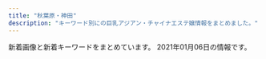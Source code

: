 ```yaml
---
title: "秋葉原・神田"
description: "キーワード別にの巨乳アジアン・チャイナエステ嬢情報をまとめました。"
---
```


新着画像と新着キーワードをまとめています。
2021年01月06日の情報です。

<DmmAffiliateIns />
<KeywordTable
  shops={
    [
    {
        "keywords": {
            "87": 3,
            "86": 1,
            "85": 2,
            "84": 2,
            "88": 1,
            "D": 5,
            "C": 4
        },
        "img_links": [
            "http://www.kien-es.info/sp/img/yuki2.jpg",
            "http://www.kien-es.info/img/yuka.png",
            "http://www.kien-es.info/sp/images/staff_t.jpg",
            "http://www.kien-es.info/sp/staff/kumi.png",
            "http://www.kien-es.info/sp/staff/yuki.png",
            "http://www.kien-es.info/img/kara2.jpg",
            "http://www.kien-es.info/images/sys2.jpg",
            "http://www.kien-es.info/images/1.jpg",
            "http://www.kien-es.info/sp/images/ac3.png",
            "http://www.kien-es.info/sp/img/yuri1.jpg",
            "http://www.kien-es.info/img/kumi.png",
            "http://www.kien-es.info/images/sys1.jpg",
            "http://www.kien-es.info/sp/images/6.jpg",
            "http://www.kien-es.info/img/kumi2.jpg",
            "http://www.kien-es.info/sp/menu/top.jpg",
            "http://www.kien-es.info/sp/img/kumi2.jpg",
            "http://www.kien-es.info/sp/images/sys2.jpg",
            "http://www.kien-es.info/img/kaori.png",
            "http://www.kien-es.info/img/aki.png",
            "http://www.kien-es.info/sp/img/haruka1.jpg",
            "http://www.kien-es.info/images/interior_t.jpg",
            "http://www.kien-es.info/sp/img/yumi1.jpg",
            "http://www.kien-es.info/sp/images/3.jpg",
            "http://www.kien-es.info/img/yuri2.jpg",
            "http://www.kien-es.info/sp/img/kara2.jpg",
            "http://www.kien-es.info/images/int1.jpg",
            "http://www.kien-es.info/img/emi.png",
            "http://www.kien-es.info/sp/img/yuri2.jpg",
            "http://www.kien-es.info/img/yuka1.jpg",
            "http://www.kien-es.info/images/rem.png",
            "http://www.kien-es.info/sp/staff/aki.png",
            "http://www.kien-es.info/sp/staff/haruka.png",
            "http://www.kien-es.info/sp/images/4.jpg",
            "http://www.kien-es.info/img/kara1.jpg",
            "http://www.kien-es.info/img/yuki.png",
            "http://www.kien-es.info/sp/img/emi2.jpg",
            "http://www.kien-es.info/images/3.jpg",
            "http://www.kien-es.info/sp/images/info.png",
            "http://www.kien-es.info/sp/images/rec.jpg",
            "http://www.kien-es.info/images/12.jpg",
            "http://www.kien-es.info/images/11.jpg",
            "http://www.kien-es.info/img/kaori1.jpg",
            "http://www.kien-es.info/sp/img/yuka1.jpg",
            "http://www.kien-es.info/images/head.jpg",
            "http://www.kien-es.info/sp/images/sys1.jpg",
            "http://www.kien-es.info/images/sm.jpg",
            "http://www.kien-es.info/images/mobile.jpg",
            "http://www.kien-es.info/sp/staff/emi.png",
            "http://www.kien-es.info/images/2.jpg",
            "http://www.kien-es.info/img/yuki2.jpg",
            "http://www.kien-es.info/img/yuka2.jpg",
            "http://www.kien-es.info/sp/menu/staff.jpg",
            "http://www.kien-es.info/sp/staff/kara.png",
            "http://www.kien-es.info/sp/images/sys3.jpg",
            "http://www.kien-es.info/sp/images/head.jpg",
            "http://www.kien-es.info/img/yuri1.jpg",
            "http://www.kien-es.info/img/haruka1.jpg",
            "http://www.kien-es.info/img/haruka.png",
            "http://www.kien-es.info/img/kara.png",
            "http://www.kien-es.info/images/9.jpg",
            "http://www.kien-es.info/sp/img/yuka2.jpg",
            "http://www.kien-es.info/img/kumi1.jpg",
            "http://www.kien-es.info/img/yuri.png",
            "http://www.kien-es.info/img/emi1.jpg",
            "http://www.kien-es.info/sp/img/aki2.jpg",
            "http://www.kien-es.info/sp/images/interior_t.jpg",
            "http://www.kien-es.info/img/yuki1.jpg",
            "http://www.kien-es.info/sp/staff/yuri.png",
            "http://www.kien-es.info/images/4.jpg",
            "http://www.kien-es.info/sp/images/tel.jpg",
            "http://www.kien-es.info/sp/images/newsb.png",
            "http://www.kien-es.info/images/int2.jpg",
            "http://www.kien-es.info/sp/images/info_t.jpg",
            "http://www.kien-es.info/images/10.jpg",
            "http://www.kien-es.info/sp/images/int2.png",
            "http://www.kien-es.info/sp/images/5.jpg",
            "http://www.kien-es.info/img/aki1.jpg",
            "http://www.kien-es.info/sp/staff/yuka.png",
            "http://www.kien-es.info/sp/images/7.jpg",
            "http://www.kien-es.info/sp/img/kara1.jpg",
            "http://www.kien-es.info/sp/images/ac2.png",
            "http://www.kien-es.info/images/staff_t.jpg",
            "http://www.kien-es.info/sp/images/footer.png",
            "http://www.kien-es.info/sp/images/int1.jpg",
            "http://www.kien-es.info/img/aki2.jpg",
            "http://www.kien-es.info/sp/img/yuki1.jpg",
            "http://www.kien-es.info/sp/staff/yumi.png",
            "http://www.kien-es.info/sp/images/news.jpg",
            "http://www.kien-es.info/sp/img/kumi1.jpg",
            "http://www.kien-es.info/images/info.jpg",
            "http://www.kien-es.info/sp/images/sys4.png",
            "http://www.kien-es.info/sp/img/aki1.jpg",
            "http://www.kien-es.info/sp/images/9.jpg",
            "http://www.kien-es.info/sp/images/8.jpg",
            "http://www.kien-es.info/images/14.jpg",
            "http://www.kien-es.info/sp/images/2.jpg",
            "http://www.kien-es.info/sp/images/ac1.jpg",
            "http://www.kien-es.info/images/news.jpg",
            "http://www.kien-es.info/sp/images/1.jpg",
            "http://www.kien-es.info/sp/img/emi1.jpg"
        ],
        "station": "JR\u79cb\u8449\u539f\u99c5\u96fb\u6c17\u8857\u53e3",
        "name": "\u5947\u7e01\uff5e\u304d\u3048\u3093\uff5e",
        "url": "http://www.kien-es.info/"
    },
    {
        "url": "http://kaede.tyo.cm/",
        "station": "JR\u795e\u7530\u99c5\u6771\u53e3",
        "img_links": [
            "http://kaede.tyo.cm/photos/sites/15/2017/05/05.jpg",
            "http://kaede.tyo.cm/images/room4.jpg",
            "http://kaede.tyo.cm/photos/sites/15/2019/01/2019012110352218.jpg",
            "http://kaede.tyo.cm/photos/sites/15/2019/08/201908031036100.jpg",
            "http://kaede.tyo.cm/photos/sites/15/2018/07/2018071202180120.jpg",
            "http://kaede.tyo.cm/photos/sites/15/2017/05/10.jpg",
            "http://kaede.tyo.cm/images/room1.jpg",
            "http://kaede.tyo.cm/photos/sites/15/2018/09/2018090301232862.jpg",
            "http://kaede.tyo.cm/photos/sites/15/2018/07/2018070602462928.jpg",
            "http://kaede.tyo.cm/photos/sites/15/2017/05/1.jpg",
            "http://kaede.tyo.cm/photos/sites/15/2018/10/2018101210462259.jpg",
            "http://kaede.tyo.cm/photos/sites/15/2019/07/2019072310543855.jpg",
            "http://kaede.tyo.cm/images/n1.jpg",
            "http://kaede.tyo.cm/photos/sites/15/2018/04/2018042103445537.jpg",
            "http://kaede.tyo.cm/photos/sites/15/2020/03/2020031613344696.jpg",
            "http://kaede.tyo.cm/photos/sites/15/2017/04/st4.jpg",
            "http://kaede.tyo.cm/photos/sites/15/2018/12/2018122110282270.jpg",
            "http://kaede.tyo.cm/images/mobile.png",
            "http://kaede.tyo.cm/images/s_staff.jpg",
            "http://kaede.tyo.cm/photos/sites/15/2018/07/201807050359241.jpg",
            "http://kaede.tyo.cm/photos/sites/15/2018/06/2018060802410544.jpg",
            "http://kaede.tyo.cm/photos/sites/15/2018/01/2018013009203349.jpg",
            "http://kaede.tyo.cm/photos/sites/15/2018/05/2018052602053211.jpg",
            "http://kaede.tyo.cm/photos/sites/15/2018/03/2018031401333199.jpg",
            "http://kaede.tyo.cm/photos/sites/15/2017/12/2017121802123582.jpg",
            "http://kaede.tyo.cm/images/n3.png",
            "http://kaede.tyo.cm/photos/sites/15/2018/03/2018032208244424.jpg",
            "http://kaede.tyo.cm/photos/sites/15/2019/11/2019110102312976.jpg",
            "http://kaede.tyo.cm/photos/sites/15/2018/09/2018092310253191.jpg",
            "http://kaede.tyo.cm/images/top.png",
            "http://kaede.tyo.cm/photos/sites/15/2019/05/2019051510502494.jpg",
            "http://kaede.tyo.cm/photos/sites/15/2017/04/03.jpg",
            "http://kaede.tyo.cm/photos/sites/15/2019/11/2019110102312566.jpg",
            "http://kaede.tyo.cm/photos/sites/15/2017/04/8.jpg",
            "http://kaede.tyo.cm/photos/sites/15/2017/11/2017112902394723.jpg",
            "http://kaede.tyo.cm/photos/sites/15/2020/08/2020081913203996.jpg",
            "http://kaede.tyo.cm/photos/sites/15/2019/09/2019092410360674.jpg",
            "http://kaede.tyo.cm/photos/sites/15/2018/12/2018122510575438.jpg",
            "http://kaede.tyo.cm/photos/sites/15/2017/07/\u5fae\u4fe1\u56fe\u7247_20170731133036.jpg",
            "http://kaede.tyo.cm/images/s3.png",
            "http://kaede.tyo.cm/photos/sites/15/2017/03/298510852981895493.jpg",
            "http://kaede.tyo.cm/photos/sites/15/2018/12/2018122510562151.jpg",
            "http://kaede.tyo.cm/photos/sites/15/2019/07/2019072218445895.jpg",
            "http://kaede.tyo.cm/images/s_news.png",
            "http://kaede.tyo.cm/images/room3.jpg",
            "http://kaede.tyo.cm/images/s_pick.png",
            "http://kaede.tyo.cm/photos/sites/15/2019/08/201908021145272.jpg",
            "http://kaede.tyo.cm/photos/sites/15/2018/12/2018122811325315.jpg",
            "http://kaede.tyo.cm/images/room2.jpg",
            "http://kaede.tyo.cm/images/s1.png"
        ],
        "keywords": {
            "87": 6,
            "C": 2,
            "84": 2,
            "86": 13,
            "85": 5,
            "88": 2,
            "E": 5,
            "D": 21
        },
        "name": "\u604b\u306e\u82b1"
    },
    {
        "img_links": [
            "http://jasmine-massage.info/i/img/r1.jpg",
            "http://jasmine-massage.info/i/img/sta192.jpg",
            "http://jasmine-massage.info/img/mo.png",
            "http://jasmine-massage.info/img/s192.jpg",
            "http://jasmine-massage.info/img/st0190.jpg",
            "http://jasmine-massage.info/img/st183.jpg",
            "http://jasmine-massage.info/img/st192.jpg",
            "http://jasmine-massage.info/img/s188.jpg",
            "http://jasmine-massage.info/img/nos.jpg",
            "http://jasmine-massage.info/img/botton.jpg",
            "http://jasmine-massage.info/img/st177.jpg",
            "http://jasmine-massage.info/img/st189.jpg",
            "http://jasmine-massage.info/img/st0183.jpg",
            "http://jasmine-massage.info/img/sta190.jpg",
            "http://jasmine-massage.info/img/st153.jpg",
            "http://jasmine-massage.info/i/img/r4.jpg",
            "http://jasmine-massage.info/img/st0153.jpg",
            "http://jasmine-massage.info/img/st174.jpg",
            "http://jasmine-massage.info/img/sta188.jpg",
            "http://jasmine-massage.info/img/st0177.jpg",
            "http://jasmine-massage.info/img/st0179.jpg",
            "http://jasmine-massage.info/i/img/sta188.jpg",
            "http://jasmine-massage.info/img/st187.jpg",
            "http://jasmine-massage.info/img/st186.jpg",
            "http://jasmine-massage.info/img/st179.jpg",
            "http://jasmine-massage.info/i/img/r3.jpg",
            "http://jasmine-massage.info/img/sj.jpg",
            "http://jasmine-massage.info/i/img/st192.jpg",
            "http://jasmine-massage.info/img/s190.jpg",
            "http://jasmine-massage.info/img/st178.jpg",
            "http://jasmine-massage.info/img/st0192.jpg",
            "http://jasmine-massage.info/img/st175.jpg",
            "http://jasmine-massage.info/i/img/sta190.jpg",
            "http://jasmine-massage.info/img/st0175.jpg",
            "http://jasmine-massage.info/img/st0174.jpg",
            "http://jasmine-massage.info/i/img/r2.jpg",
            "http://jasmine-massage.info/img/head.jpg",
            "http://jasmine-massage.info/img/st0188.jpg",
            "http://jasmine-massage.info/img/st188.jpg",
            "http://jasmine-massage.info/img/sta192.jpg"
        ],
        "keywords": {
            "86": 8,
            "D": 13,
            "87": 6,
            "85": 1,
            "C": 24,
            "88": 2
        },
        "name": "\u96a0\u308c\u5bb6",
        "url": "http://jasmine-massage.info/",
        "station": "JR\u79cb\u8449\u539f\u99c5\u662d\u548c\u901a\u308a\u53e3"
    },
    {
        "img_links": [
            "http://yuri.es-relax.info/images/nao1.jpg",
            "http://yuri.es-relax.info/images/yuyu1.jpg",
            "http://yuri.es-relax.info/images/info3.png",
            "http://yuri.es-relax.info/images/bg_header.jpg",
            "http://yuri.es-relax.info/images/nana1.jpg",
            "http://yuri.es-relax.info/gals/riri1.jpg",
            "http://yuri.es-relax.info/gals/yuki1.jpg",
            "http://yuri.es-relax.info/gals/mimi1.jpg",
            "http://yuri.es-relax.info/images/sayuri1.jpg",
            "http://yuri.es-relax.info/images/hana1.jpg",
            "http://yuri.es-relax.info/images/info5.jpg"
        ],
        "url": "http://yuri.es-relax.info/",
        "name": "\u767e\u5408",
        "station": "JR\u795e\u7530\u99c5\u6771\u53e3",
        "keywords": {
            "86": 14,
            "D": 12,
            "88": 2
        }
    },
    {
        "img_links": [
            "http://kenkoubo.link/wp-content/uploads/2017/03/05-1.jpg",
            "https://www.mens-anavi.com/img/mens-esthe1.png",
            "http://kenkoubo.link/wp-content/themes/template-salon2/images/05.jpg",
            "http://kenkoubo.link/wp-content/themes/template-salon2/images/pickup-ttl.png",
            "http://kenkoubo.link/wp-content/uploads/2017/03/08-2.jpg",
            "http://kenkoubo.link/wp-content/themes/template-salon2/images/info2.png",
            "http://kenkoubo.link/wp-content/uploads/2020/11/yuko_image_syusei-1-250x375.jpg",
            "http://kenkoubo.link/wp-content/uploads/2019/05/ai_image_1_syusei-250x375.jpeg",
            "http://kenkoubo.link/wp-content/uploads/2019/05/ai_image_1_syusei-900x1600.jpeg",
            "http://kenkoubo.link/wp-content/uploads/2020/11/yuko_image_syusei-1.jpg",
            "http://kenkoubo.link/wp-content/themes/template-salon2/images/camp-bnr3.png",
            "http://kenkoubo.link/wp-content/themes/template-salon2/images/camp-bnr4.png",
            "http://kenkoubo.link/wp-content/uploads/2017/03/07-1.jpg",
            "http://kenkoubo.link/wp-content/uploads/2019/05/rin_image_1_syusei-900x1600.jpeg",
            "http://kenkoubo.link/wp-content/uploads/2017/03/03-1.jpg",
            "http://es-tsudanuma.com/wp-content/uploads/2016/10/massage-de_88_31.jpg",
            "http://kenkoubo.link/wp-content/uploads/2017/03/05.jpg",
            "http://kenkoubo.link/wp-content/themes/template-salon2/images/08.jpg",
            "http://kenkoubo.link/wp-content/themes/template-salon2/images/telm.png",
            "http://kenkoubo.link/wp-content/themes/template-salon2/images/pickup-frame.png",
            "http://kenkoubo.link/wp-content/themes/template-salon2/images/camp-bnr.png",
            "http://kenkoubo.link/wp-content/uploads/2017/03/08-250x375.jpg",
            "http://kenkoubo.link/wp-content/themes/template-salon2/images/camp-bnr2.png",
            "http://kenkoubo.link/wp-content/uploads/2017/03/05a.jpg",
            "http://kenkoubo.link/wp-content/themes/template-salon2/images/slider1.jpg",
            "http://kenkoubo.link/wp-content/themes/template-salon2/images/news-ttl.png",
            "http://kenkoubo.link/wp-content/uploads/2017/03/05-1-250x375.jpg",
            "http://kenkoubo.link/wp-content/uploads/2017/03/09.jpg",
            "http://kenkoubo.link/wp-content/uploads/2019/05/rin_image_1_syusei-250x375.jpeg",
            "http://kenkoubo.link/wp-content/uploads/2017/03/08.jpg",
            "http://kenkoubo.link/wp-content/themes/template-salon2/images/03.jpg",
            "http://kenkoubo.link/wp-content/uploads/2017/03/03-1-250x375.jpg",
            "http://kenkoubo.link/wp-content/uploads/2017/03/08a.jpg",
            "http://kenkoubo.link/wp-content/themes/template-salon2/images/info.png"
        ],
        "url": "http://kenkoubo.link",
        "name": "\u5065\u5eb7\u574a",
        "station": "JR\u795e\u7530\u99c5\u5317\u53e3",
        "keywords": {
            "90": 2,
            "85": 2,
            "88": 4,
            "89": 4,
            "D": 6,
            "C": 6
        }
    },
    {
        "img_links": [
            "http://kanda.msa.jp/images/gallery/gallery_d.jpg",
            "http://kanda.msa.jp/images/top/top_06.jpg",
            "http://kanda.msa.jp/images/gallery/gallery_4.jpg",
            "http://kanda.msa.jp/images/top/top_01.jpg",
            "http://kanda.msa.jp/images/top/top_02.jpg",
            "http://kanda.msa.jp/images/home/QR.png",
            "http://kanda.msa.jp/images/flash_a.jpg",
            "http://kanda.msa.jp/images/top/top_08.png",
            "http://kanda.msa.jp/images/flash_b.jpg",
            "http://kanda.msa.jp/images/top/top_04.jpg",
            "http://kanda.msa.jp/images/top/top_03.jpg",
            "http://kanda.msa.jp/images/staff_image/staff_02.jpg",
            "http://kanda.msa.jp/images/staff_image/staff_06.jpg",
            "http://kanda.msa.jp/images/home/indnx_re.jpg",
            "http://kanda.msa.jp/images/gallery/gallery_1.jpg",
            "http://kanda.msa.jp/images/gallery/gallery_b.jpg",
            "http://kanda.msa.jp/images/home/indnx_phone.jpg",
            "http://kanda.msa.jp/images/home/indnx_sale.png",
            "http://kanda.msa.jp/images/gallery/gallery_3.jpg",
            "http://kanda.msa.jp/images/staff_image/staff_05.jpg",
            "http://kanda.msa.jp/images/staff_image/staff_04.jpg",
            "http://kanda.msa.jp/images/staff_image/staff_03.jpg",
            "http://kanda.msa.jp/images/home/top.jpg",
            "http://kanda.msa.jp/images/gallery/gallery_2.jpg",
            "http://kanda.msa.jp/images/top/top_05.jpg",
            "http://kanda.msa.jp/images/staff_image/staff_01.jpg",
            "http://kanda.msa.jp/images/home/indnx_qr.jpg",
            "http://kanda.msa.jp/images/gallery/gallery_a.jpg",
            "http://kanda.msa.jp/images/index_btm.jpg",
            "http://kanda.msa.jp/images/gallery/gallery_c.jpg"
        ],
        "name": "\u795e\u7530\u3089\u304f\u697d",
        "url": "http://kanda.msa.jp/",
        "station": "JR\u795e\u7530\u99c5\u5317\u53e3",
        "keywords": {}
    },
    {
        "url": "https://yumegokochi1.com/",
        "station": "JR\u79cb\u8449\u539f\u99c5\u662d\u548c\u901a\u308a\u53e3",
        "img_links": [
            "https://yumegokochi1.com/_src/49451690/tel.png",
            "https://yumegokochi1.com/_src/49451757/mikinew22.png",
            "https://yumegokochi1.com/_src/49451755/mikinew22.png",
            "https://yumegokochi1.com/_src/49451708/img20200921221149975618.png",
            "https://yumegokochi1.com/_src/49451710/gettyimages-1124713982.jpg",
            "https://yumegokochi1.com/_src/49690958/mikinew22.png",
            "https://yumegokochi1.com/_src/49800472/mikinew22.png",
            "https://yumegokochi1.com/_src/51285653/sign_2020-12-26-1027.jpg",
            "https://yumegokochi1.com/_src/49601606/mikinew22.png",
            "https://yumegokochi1.com/_src/49451712/gettyimages-1124713982.jpg",
            "https://yumegokochi1.com/_src/49451688/mikinew22.png",
            "https://yumegokochi1.com/_src/49600657/mikinew22.png",
            "https://yumegokochi1.com/_src/49451762/9dfc3519-db15-4421-9d5a-72bca41cf758.jpg",
            "https://yumegokochi1.com/_src/49451698/img20200920211111185467.png",
            "https://yumegokochi1.com/_src/49451751/s__37707790.jpg",
            "https://yumegokochi1.com/_src/49451804/9dfc3519-db15-4421-9d5a-72bca41cf758.jpg",
            "https://yumegokochi1.com/_src/49451747/mikinew22.png",
            "https://yumegokochi1.com/_src/49451725/img20200920211111185467.png",
            "https://yumegokochi1.com/_src/49600659/mikinew22.png",
            "https://yumegokochi1.com/_src/49800470/mikinew22.png",
            "https://yumegokochi1.com/_src/49451769/sign.png",
            "https://yumegokochi1.com/_src/49451759/mikinew22.png",
            "https://yumegokochi1.com/_src/49800856/2.jpg",
            "https://yumegokochi1.com/_src/49801147/1.jpg",
            "https://yumegokochi1.com/_src/49601604/img_5364.png",
            "https://yumegokochi1.com/_src/49451721/2019-06-03_20200201221114.png",
            "https://yumegokochi1.com/_src/49451714/img20200920211111185467.png",
            "https://yumegokochi1.com/_src/49690956/mikinew22.png",
            "https://yumegokochi1.com/_src/49451753/mikinew22.png",
            "https://yumegokochi1.com/_src/49451724/2019-06-03_20200201221114.png",
            "https://yumegokochi1.com/_src/49451706/img20200921221149975618.png",
            "https://yumegokochi1.com/_src/49451704/img20200921221149975618.png",
            "https://yumegokochi1.com/_src/49451761/73712a1b-86b8-482b-b4d2-d8a85862327f.jpg",
            "https://yumegokochi1.com/_src/49451739/s__37322773.jpg",
            "https://yumegokochi1.com/_src/49451694/img20200920141422782540.png",
            "https://yumegokochi1.com/_src/49800727/1.jpg",
            "https://yumegokochi1.com/_src/49451741/panda.png"
        ],
        "keywords": {},
        "name": "\u30d1\u30f3\u30c0\u30de\u30c3\u30b5\u30fc\u30b8"
    },
    {
        "keywords": {
            "86": 11
        },
        "station": "JR\u795e\u7530\u99c5\u897f\u53e3",
        "img_links": [
            "http://massage-esthe.xyz/img/r4.jpg",
            "http://massage-esthe.xyz/img/st5.jpg",
            "http://massage-esthe.xyz/img/st3.jpg",
            "http://massage-esthe.xyz/img/eve.jpg",
            "http://massage-esthe.xyz/img/nosta.jpg",
            "http://massage-esthe.xyz/img/sta5.jpg",
            "http://massage-esthe.xyz/img/no.png",
            "http://massage-esthe.xyz/img/r2.jpg",
            "http://massage-esthe.xyz/img/st4.jpg",
            "http://massage-esthe.xyz/img/st2.jpg",
            "http://massage-esthe.xyz/img/r1.jpg",
            "http://massage-esthe.xyz/img/sta4.jpg",
            "http://massage-esthe.xyz/img/sta1.jpg",
            "http://massage-esthe.xyz/img/fla.jpg",
            "http://massage-esthe.xyz/img/sta3.jpg",
            "http://massage-esthe.xyz/img/st1.jpg",
            "http://massage-esthe.xyz/img/top.jpg",
            "http://massage-esthe.xyz/img/sta2.jpg"
        ],
        "name": "\u7652\u3057\u306e\u68ee",
        "url": "http://massage-esthe.xyz/"
    },
    {
        "img_links": [
            "http://genkidou.work/img/sta2.jpg",
            "http://genkidou.work/img/sta21.jpg",
            "http://genkidou.work/img/st3.jpg",
            "http://genkidou.work/img/sta16.jpg",
            "http://genkidou.work/img/st11.jpg",
            "http://genkidou.work/img/st9.jpg",
            "http://genkidou.work/sp/img/body2.jpg",
            "http://genkidou.work/img/st2.jpg",
            "http://genkidou.work/img/st011.jpg",
            "http://genkidou.work/img/st6.jpg",
            "http://genkidou.work/img/st21.jpg",
            "http://genkidou.work/sp/img/cam.jpg",
            "http://genkidou.work/img/r9.jpg",
            "http://genkidou.work/sp/img/acc4.jpg",
            "http://genkidou.work/img/st12.jpg",
            "http://genkidou.work/img/fla-2.jpg",
            "http://genkidou.work/sp/img/p20.jpg",
            "http://genkidou.work/sp/img/time.jpg",
            "http://genkidou.work/sp/img/t-r.jpg",
            "http://genkidou.work/img/st20.jpg",
            "http://genkidou.work/sp/img/t-a.jpg",
            "http://genkidou.work/img/acc1.jpg",
            "http://genkidou.work/sp/img/t-o.jpg",
            "http://genkidou.work/sp/img/st16.jpg",
            "http://genkidou.work/img/st0011.jpg",
            "http://genkidou.work/img/s1.jpg",
            "http://genkidou.work/sp/img/sys.jpg",
            "http://genkidou.work/img/st18.jpg",
            "http://genkidou.work/sp/img/tit.jpg",
            "http://genkidou.work/sp/img/st10.jpg",
            "http://genkidou.work/sp/img/st18.jpg",
            "http://genkidou.work/img/head.jpg",
            "http://genkidou.work/img/sta10.jpg",
            "http://genkidou.work/sp/img/st22.jpg",
            "http://genkidou.work/sp/img/st11.jpg",
            "http://genkidou.work/sp/img/acc6.jpg",
            "http://genkidou.work/img/body2.jpg",
            "http://genkidou.work/sp/img/info.jpg",
            "http://genkidou.work/sp/img/st21.jpg",
            "http://genkidou.work/sp/img/t-t.jpg",
            "http://genkidou.work/img/sta20.jpg",
            "http://genkidou.work/img/acc3.jpg",
            "http://genkidou.work/sp/img/acc5.jpg",
            "http://genkidou.work/img/sta6.jpg",
            "http://genkidou.work/img/mo.png",
            "http://genkidou.work/sp/img/add.jpg",
            "http://genkidou.work/img/st7.jpg",
            "http://genkidou.work/sp/img/tel.jpg",
            "http://genkidou.work/sp/img/p21.jpg",
            "http://genkidou.work/img/sta11.jpg",
            "http://genkidou.work/sp/img/acc3.jpg",
            "http://genkidou.work/img/st16.jpg",
            "http://genkidou.work/sp/img/botton.jpg",
            "http://genkidou.work/img/s3.jpg",
            "http://genkidou.work/img/s2.jpg",
            "http://genkidou.work/img/fla-3.jpg",
            "http://genkidou.work/sp/img/acc1.jpg",
            "http://genkidou.work/img/st4.jpg",
            "http://genkidou.work/img/acc2.jpg",
            "http://genkidou.work/img/sta13.jpg",
            "http://genkidou.work/img/st13.jpg",
            "http://genkidou.work/img/acc6.jpg",
            "http://genkidou.work/img/fla-1.jpg",
            "http://genkidou.work/sp/img/t-s.jpg",
            "http://genkidou.work/img/sta18.jpg",
            "http://genkidou.work/img/st17.jpg",
            "http://genkidou.work/sp/img/st2.jpg",
            "http://genkidou.work/img/botton.jpg",
            "http://genkidou.work/sp/img/st20.jpg",
            "http://genkidou.work/sp/img/pic.jpg",
            "http://genkidou.work/img/fla.jpg",
            "http://genkidou.work/img/acc4.jpg",
            "http://genkidou.work/img/s4.jpg",
            "http://genkidou.work/sp/img/pc.jpg",
            "http://genkidou.work/sp/img/acc2.jpg",
            "http://genkidou.work/img/st010.jpg",
            "http://genkidou.work/sp/img/st6.jpg",
            "http://genkidou.work/img/s5.jpg",
            "http://genkidou.work/img/acc5.jpg",
            "http://genkidou.work/sp/img/p2.jpg"
        ],
        "keywords": {
            "87": 13,
            "88": 5,
            "85": 5,
            "86": 3,
            "E": 14,
            "F": 1,
            "91": 2,
            "C": 23,
            "D": 11,
            "H": 1
        },
        "station": "JR\u795e\u7530\u99c5\u897f\u53e3",
        "url": "http://genkidou.work/",
        "name": "\u5143\u6c17\u5802\uff5e\u3052\u3093\u304d\u3069\u3046\uff5e"
    },
    {
        "name": "AKB",
        "url": "http://x-akb.info/",
        "keywords": {
            "87": 5,
            "C": 18,
            "85": 1,
            "86": 4,
            "F": 1,
            "84": 1,
            "D": 10
        },
        "img_links": [
            "http://x-akb.info/img/st45.jpg",
            "http://x-akb.info/img/p-45.jpg",
            "http://x-akb.info/img/p-42.jpg",
            "http://x-akb.info/img/p-35.jpg",
            "http://x-akb.info/img/st0049.jpg",
            "http://x-akb.info/img/p-50.jpg",
            "http://x-akb.info/img/p-43.jpg",
            "http://x-akb.info/img/p-36.jpg",
            "http://x-akb.info/img/st49.jpg",
            "http://x-akb.info/img/st0035.jpg",
            "http://x-akb.info/img/p-44.jpg",
            "http://x-akb.info/img/bottom.png",
            "http://x-akb.info/img/st46.jpg",
            "http://x-akb.info/img/mo.png",
            "http://asakusabashi.analytics.qlook.net/counter.png",
            "http://x-akb.info/img/st00049.jpg",
            "http://x-akb.info/img/st44.jpg",
            "http://x-akb.info/img/t3.jpg",
            "http://x-akb.info/img/p-46.jpg",
            "http://x-akb.info/img/st035.jpg",
            "http://x-akb.info/img/st043.jpg",
            "http://x-akb.info/img/st35.jpg",
            "http://x-akb.info/img/st40.jpg",
            "http://x-akb.info/img/p-34.jpg",
            "http://x-akb.info/img/nos.jpg",
            "http://x-akb.info/img/st50.jpg",
            "http://x-akb.info/img/st049.jpg",
            "http://x-akb.info/img/t1.jpg",
            "http://x-akb.info/img/t2.jpg",
            "http://x-akb.info/img/st34.jpg",
            "http://x-akb.info/img/st0043.jpg",
            "http://x-akb.info/img/st42.jpg",
            "http://x-akb.info/img/st050.jpg",
            "http://x-akb.info/img/st36.jpg",
            "http://x-akb.info/img/p-49.jpg",
            "http://x-akb.info/img/p-40.jpg"
        ],
        "station": "JR\u6d45\u8349\u6a4b\u99c5\u6771\u53e3"
    },
    {
        "url": "http://ziya7788.info/",
        "name": "\u5409\u96c5",
        "img_links": [
            "http://ziya7788.info/images/top-munu-1_01.jpg",
            "http://ziya7788.info/images/i-5.jpg",
            "http://ziya7788.info/images/top-1_06.jpg",
            "http://ziya7788.info/images/top-1_05.jpg",
            "http://ziya7788.info/images/i-3.jpg",
            "http://ziya7788.info/images/top-munu-1_04.jpg",
            "http://ziya7788.info/images/top-1_03.jpg",
            "http://ziya7788.info/images/i-4.jpg",
            "http://ziya7788.info/images/i-1.jpg",
            "http://ziya7788.info/images/staff-img.jpg",
            "http://ziya7788.info/images/i-6.jpg",
            "http://ziya7788.info/images/top-news.jpg",
            "http://ziya7788.info/images/top-munu-1_03.jpg",
            "http://ziya7788.info/images/top-1_04.jpg",
            "http://ziya7788.info/images/top-munu-1_02.jpg",
            "http://ziya7788.info/images/top-img.jpg",
            "http://ziya7788.info/images/top-1_02.jpg",
            "http://ziya7788.info/images/index_qr.jpg",
            "http://ziya7788.info/images/top-1_09.jpg",
            "http://ziya7788.info/images/top-1_08.jpg",
            "http://ziya7788.info/images/top-1_01.jpg",
            "http://ziya7788.info/images/top-munu-1_06.jpg",
            "http://ziya7788.info/images/top-munu-1_05.jpg",
            "http://ziya7788.info/images/i-2.jpg",
            "http://ziya7788.info/images/top-1_07.jpg"
        ],
        "keywords": {},
        "station": "JR\u79cb\u8449\u539f\u99c5\u662d\u548c\u901a\u308a\u53e3"
    },
    {
        "keywords": {},
        "name": "\u6307\u5148\u306e\u611b",
        "img_links": [
            "http://yobisaki.work/_src/50545972/sign.png",
            "http://yobisaki.work/_src/50545979/wechatimg133_20201204190647459.jpg",
            "http://yobisaki.work/_src/50545989/navinavi_05.png",
            "http://yobisaki.work/_src/50545995/navinavi_02.png",
            "http://yobisaki.work/_src/50545980/line2.png",
            "http://yobisaki.work/_src/50546086/3.jpg",
            "http://yobisaki.work/_src/50546061/linel5.png",
            "http://yobisaki.work/_src/50546047/wechatimg176.jpg",
            "http://yobisaki.work/_src/50546064/linel1.png",
            "http://yobisaki.work/_src/50844435/wechatimg45.jpg",
            "http://yobisaki.work/_src/50546084/2.jpg",
            "http://yobisaki.work/_src/50546108/wechatimg427.jpg",
            "http://yobisaki.work/_src/50546077/wechatimg133_20201204190647459.jpg",
            "http://yobisaki.work/_src/50546082/1.jpg",
            "http://yobisaki.work/_src/50545978/img20190305234417866996.jpg",
            "http://yobisaki.work/_src/50546017/wechatimg427.jpg",
            "http://yobisaki.work/_src/50546013/img20190305234417877368.jpg",
            "http://yobisaki.work/_src/50546015/wechatimg49.jpg",
            "http://yobisaki.work/_src/50545993/navinavi_01.png",
            "http://yobisaki.work/_src/50546106/wechatimg177.jpg",
            "http://yobisaki.work/_src/50546081/img20190305234417877368.jpg",
            "http://yobisaki.work/_src/50545987/navinavi_04.png",
            "http://yobisaki.work/_src/50545991/navinavi_06.png",
            "http://yobisaki.work/_src/50546010/linel2.png",
            "http://yobisaki.work/_src/50545982/cam.jpg",
            "http://yobisaki.work/_src/50848055/wechatimg45.jpg",
            "http://yobisaki.work/_src/50546008/linel1.png",
            "http://yobisaki.work/_src/50546079/img20190305234417866996.jpg",
            "http://yobisaki.work/_src/50546045/linel4.png",
            "http://yobisaki.work/_src/50848054/wechatimg49.jpg",
            "http://yobisaki.work/_src/50545976/wechatimg176.jpg",
            "http://yobisaki.work/_src/50546034/linel1.png",
            "http://yobisaki.work/_src/50545984/line3.png",
            "http://yobisaki.work/_src/50546104/wechatimg193.jpg",
            "http://yobisaki.work/_src/50546075/linel6.png",
            "http://yobisaki.work/_src/50545986/wechatimg177.jpg",
            "http://yobisaki.work/_src/50546050/linel1.png",
            "http://yobisaki.work/_src/50545977/wechatimg193.jpg",
            "http://yobisaki.work/_src/50627870/sys.png",
            "http://yobisaki.work/_src/50545997/navinavi_03.png",
            "http://yobisaki.work/_src/50546020/linel1.png",
            "http://yobisaki.work/_src/50546031/linel3.png",
            "http://yobisaki.work/_src/50546088/4.jpg"
        ],
        "station": "JR\u795e\u7530\u99c5\u5357\u53e3",
        "url": "http://yobisaki.work/"
    },
    {
        "station": "JR\u79cb\u8449\u539f\u99c5\u96fb\u6c17\u8857\u53e3",
        "img_links": [
            "http://aroma-est.biz/images/rsubt4.png",
            "http://aroma-est.biz/images/b-tel.png",
            "http://aroma-est.biz/images/b-online.png",
            "http://aroma-est.biz/images/rsubt7.png",
            "http://aroma-est.biz/images/rsubt6.png",
            "http://aroma-est.biz/images/rsubt3.png",
            "http://aroma-est.biz/images/tel2.png",
            "http://aroma-est.biz/images/cg011.jpg",
            "http://aroma-est.biz/images/slider-img001.jpg",
            "http://aroma-est.biz/images/cg041.jpg",
            "http://aroma-est.biz/images/enter1.png",
            "http://aroma-est.biz/images/enterbt.png",
            "http://aroma-est.biz/images/m1.jpg",
            "http://aroma-est.biz/images/cg08.jpg",
            "http://aroma-est.biz/images/manga2.jpg",
            "http://aroma-est.biz/images/m2.jpg",
            "http://aroma-est.biz/images/cg05.jpg",
            "http://aroma-est.biz/images/rsubt5.png",
            "http://aroma-est.biz/images/cg012.jpg",
            "http://aroma-est.biz/images/rsubt1.png",
            "http://aroma-est.biz/images/enterbb.png",
            "http://aroma-est.biz/images/manga1.jpg",
            "http://aroma-est.biz/images/m6.jpg",
            "http://aroma-est.biz/images/cg042.jpg",
            "http://aroma-est.biz/images/cg051.jpg",
            "http://aroma-est.biz/images/cg07.jpg",
            "http://aroma-est.biz/images/cg04.jpg",
            "http://aroma-est.biz/images/cg031.jpg",
            "http://aroma-est.biz/images/cg052.jpg",
            "http://aroma-est.biz/images/slider-img002.jpg",
            "http://aroma-est.biz/images/cg02.jpg",
            "http://aroma-est.biz/images/m4.jpg",
            "http://aroma-est.biz/images/rsubt2.png",
            "http://aroma-est.biz/images/enter2.jpg",
            "http://aroma-est.biz/images/cg01.jpg",
            "http://aroma-est.biz/images/cg06.jpg",
            "http://aroma-est.biz/images/cg03.jpg",
            "http://aroma-est.biz/images/m3.jpg"
        ],
        "keywords": {
            "E": 8,
            "87": 4,
            "86": 8,
            "88": 4,
            "C": 8,
            "D": 16,
            "82": 4,
            "85": 8,
            "84": 4
        },
        "name": "\u79cb\u9e97\uff5e\u3057\u3085\u3046\u308c\u3044\uff5e",
        "url": "http://aroma-est.biz/"
    },
    {
        "url": "http://www.rave.masg.info/",
        "img_links": [
            "http://www.rave.masg.info/files/010.jpg",
            "http://www.rave.masg.info/files/014-03.jpg",
            "http://www.rave.masg.info/images/zi_staff.png",
            "http://www.rave.masg.info/files/002-02.jpg",
            "http://www.rave.masg.info/files/003-03.jpg",
            "http://www.rave.masg.info/files/002-03.jpg",
            "http://www.rave.masg.info/images/new1.png",
            "http://www.rave.masg.info/images/s4.jpg",
            "http://www.rave.masg.info/files/002.jpg",
            "http://www.rave.masg.info/images/new3.png",
            "http://www.rave.masg.info/images/shop/shop02.jpg",
            "http://www.rave.masg.info/files/008-02.jpg",
            "http://www.rave.masg.info/files/001-03.jpg",
            "http://www.rave.masg.info/files/006-02.jpg",
            "http://www.rave.masg.info/images/shop/shop03.jpg",
            "http://www.rave.masg.info/files/001-02.jpg",
            "http://www.rave.masg.info/files/014.jpg",
            "http://www.rave.masg.info/files/009.jpg",
            "http://www.rave.masg.info/files/008.jpg",
            "http://www.rave.masg.info/images/s3.jpg",
            "http://www.rave.masg.info/files/006.jpg",
            "http://www.rave.masg.info/images/s2.jpg",
            "http://www.rave.masg.info/files/010-02.jpg",
            "http://www.rave.masg.info/files/001.jpg",
            "http://www.rave.masg.info/files/009-02.jpg",
            "http://www.rave.masg.info/images/maga.jpg",
            "http://www.rave.masg.info/files/010-03.jpg",
            "http://www.rave.masg.info/files/005-02.jpg",
            "http://www.rave.masg.info/images/s5.jpg",
            "http://www.rave.masg.info/files/003-02.jpg",
            "http://www.rave.masg.info/images/tel.png",
            "http://www.rave.masg.info/images/service.png",
            "http://www.rave.masg.info/files/014-02.jpg",
            "http://www.rave.masg.info/files/005-03.jpg",
            "http://www.rave.masg.info/files/008-03.jpg",
            "http://www.rave.masg.info/images/main_bottom.png",
            "http://www.rave.masg.info/files/006-03.jpg",
            "http://www.rave.masg.info/images/shop/shop01.jpg",
            "http://www.rave.masg.info/images/shop/shop04.jpg",
            "http://www.rave.masg.info/images/infotiao1.jpg",
            "http://www.rave.masg.info/images/s1.jpg",
            "http://www.rave.masg.info/files/003.jpg",
            "http://www.rave.masg.info/images/xian.png",
            "http://www.rave.masg.info/files/005.jpg",
            "http://www.rave.masg.info/images/pick.png",
            "http://www.rave.masg.info/images/zi_massage.png",
            "http://www.rave.masg.info/files/009-03.jpg",
            "http://www.rave.masg.info/images/main_top.png"
        ],
        "name": "RAVE \u30ec\u30a4\u30f4",
        "keywords": {
            "86": 1,
            "D": 6,
            "F": 2,
            "89": 1,
            "90": 1,
            "87": 5,
            "G": 1,
            "88": 1
        },
        "station": "JR\u79cb\u8449\u539f\u99c5\u662d\u548c\u901a\u308a\u53e3"
    },
    {
        "img_links": [
            "http://loman.ies.fun/photos/sites/33/2020/03/2020032611565659.jpg",
            "http://loman.ies.fun/photos/sites/33/2020/08/2020081913260795.jpg",
            "http://loman.ies.fun/photos/sites/33/2020/03/2020032611522152.jpg",
            "http://loman.ies.fun/images/room2.jpg",
            "http://loman.ies.fun/images/girl-z1.jpg",
            "http://loman.ies.fun/photos/sites/33/2020/03/2020032611581687.jpg",
            "http://loman.ies.fun/photos/sites/33/2020/03/2020032611555543.jpg",
            "http://loman.ies.fun/photos/sites/33/2020/03/2020032611565587.jpg",
            "http://loman.ies.fun/photos/sites/33/2020/03/2020032611443518.jpg",
            "http://loman.ies.fun/photos/sites/33/2020/03/2020032611445837.jpg",
            "http://loman.ies.fun/photos/sites/33/2020/03/202003261200240.jpg",
            "http://loman.ies.fun/images/top.png",
            "http://loman.ies.fun/photos/sites/33/2020/03/2020032611511046.jpg",
            "http://loman.ies.fun/photos/sites/33/2020/03/2020032611565613.jpg",
            "http://loman.ies.fun/photos/sites/33/2020/03/2020032611584396.jpg",
            "http://loman.ies.fun/photos/sites/33/2020/03/2020032611553428.jpg",
            "http://loman.ies.fun/images/s_pick.png",
            "http://loman.ies.fun/photos/sites/33/2020/03/2020032611562755.jpg",
            "http://loman.ies.fun/photos/sites/33/2020/03/202003261158439.jpg",
            "http://loman.ies.fun/photos/sites/33/2020/03/2020032611445885.jpg",
            "http://loman.ies.fun/images/room4.jpg",
            "http://loman.ies.fun/photos/sites/33/2020/03/2020032611581578.jpg",
            "http://loman.ies.fun/images/mobile.jpg",
            "http://loman.ies.fun/images/room3.jpg",
            "http://loman.ies.fun/photos/sites/33/2020/03/2020032611153250.jpg",
            "http://loman.ies.fun/images/girl-z2.jpg",
            "http://loman.ies.fun/images/s_staff.png",
            "http://loman.ies.fun/images/room1.jpg",
            "http://loman.ies.fun/photos/sites/33/2020/03/202003261151446.jpg",
            "http://loman.ies.fun/photos/sites/33/2020/03/202003261138067.jpg",
            "http://loman.ies.fun/images/s_news.png",
            "http://loman.ies.fun/photos/sites/33/2020/03/2020032612000446.jpg"
        ],
        "url": "http://loman.ies.fun/",
        "station": "JR\u795e\u7530\u99c5\u5317\u53e3",
        "keywords": {
            "83": 2,
            "89": 1,
            "86": 8,
            "E": 4,
            "C": 33,
            "85": 5,
            "D": 11,
            "87": 4,
            "88": 1
        },
        "name": "\u30cf\u30d4\u30cd\u30b9"
    },
    {
        "keywords": {
            "E": 3,
            "F": 7,
            "\u7206\u4e73": 3,
            "C": 18,
            "G": 3,
            "D": 9,
            "\u80f8": 1,
            "\u4e73": 3
        },
        "station": "\u795e\u7530\u99c5\u897f\u53e3",
        "name": "\u8336\u8336",
        "url": "http://esute-kanda.tokyo/",
        "img_links": [
            "http://esute-kanda.tokyo/images/st/st_rui.jpg",
            "http://esute-kanda.tokyo/images/access/ac_photo.jpg",
            "http://esute-kanda.tokyo/images/st/st_yuyu.jpg",
            "http://esute-kanda.tokyo/images/st/st_moka.jpg",
            "http://esute-kanda.tokyo/images/st/st_mao.jpg",
            "http://esute-kanda.tokyo/images/st/st_natsu.jpg",
            "http://esute-kanda.tokyo/images/top.png",
            "http://esute-kanda.tokyo/images/st/st_kanon.jpg",
            "http://esute-kanda.tokyo/images/st/st_yuki.jpg",
            "http://esute-kanda.tokyo/images/st/st_mariko.jpg",
            "http://esute-kanda.tokyo/images/st/st_ryo.jpg",
            "http://esute-kanda.tokyo/images/top2.png",
            "http://esute-kanda.tokyo/images/st/st_nanami.jpg",
            "http://esute-kanda.tokyo/images/st/st_jennie2.jpg",
            "http://esute-kanda.tokyo/images/st/st_riri.jpg",
            "http://esute-kanda.tokyo/images/st/st_yaya.jpg",
            "http://esute-kanda.tokyo/images/st/st_yuuka.jpg",
            "http://esute-kanda.tokyo/images/st/st_ayaka.jpg",
            "http://esute-kanda.tokyo/images/st/st_suzu.jpg",
            "http://esute-kanda.tokyo/images/st/st_momo.jpg",
            "http://esute-kanda.tokyo/images/st/st_sakura.jpg",
            "http://esute-kanda.tokyo/images/st/st_riko.jpg",
            "http://esute-kanda.tokyo/images/st/st_jennie.jpg",
            "http://esute-kanda.tokyo/images/st/st_sara.jpg",
            "http://esute-kanda.tokyo/images/st/st_ran.jpg"
        ]
    },
    {
        "url": "http://gakuen.jpest.net/",
        "station": "JR\u79cb\u8449\u539f\u99c5\u662d\u548c\u901a\u308a\u53e3",
        "keywords": {
            "F": 2,
            "E": 1,
            "88": 1,
            "89": 2
        },
        "img_links": [
            "http://gakuenadmin.jpest.net/uploads/2020/11/2020111707393172.jpg",
            "http://gakuen.jpest.net/images/c5.jpg",
            "http://gakuen.jpest.net/images/c10.jpg",
            "http://gakuenadmin.jpest.net/uploads/2020/11/2020112607060423-e1606374397526.jpeg",
            "http://gakuen.jpest.net/images/c9.jpg",
            "http://gakuen.jpest.net/images/c2.jpg",
            "http://gakuenadmin.jpest.net/uploads/2020/11/g4.jpg",
            "http://gakuen.jpest.net/images/c8.jpg",
            "http://gakuenadmin.jpest.net/uploads/2020/12/2020121716053782.jpeg",
            "http://gakuenadmin.jpest.net/uploads/2020/11/2020111905172382.jpeg",
            "http://gakuenadmin.jpest.net/uploads/2020/11/2020112607092280.jpeg",
            "http://gakuenadmin.jpest.net/uploads/2020/11/2020111707403491.jpg",
            "http://gakuenadmin.jpest.net/uploads/2020/11/2020112607090815.jpeg",
            "http://gakuen.jpest.net/images/c3.jpg",
            "http://gakuen.jpest.net/images/c6.jpg",
            "http://gakuenadmin.jpest.net/uploads/2020/12/202012171602335.jpeg",
            "http://gakuenadmin.jpest.net/uploads/2020/11/202011170741460.jpg",
            "http://gakuen.jpest.net/images/c7.jpg",
            "http://gakuen.jpest.net/images/c4.jpg",
            "http://gakuen.jpest.net/images/c1.jpg",
            "http://gakuen.jpest.net/images/tel.png",
            "http://gakuenadmin.jpest.net/uploads/2020/11/2020111905143846.jpeg"
        ],
        "name": "\u5c11\u5973\u5b66\u5712"
    },
    {
        "keywords": {
            "E": 45,
            "D": 114,
            "C": 45,
            "F": 24,
            "G": 24
        },
        "station": "JR\u795e\u7530\u99c5\u5317\u53e3",
        "name": "\u7652\u51e6\uff5e\u3086\u3069\u3053\u308d",
        "url": "http://yudokoro.xyz/",
        "img_links": [
            "http://yudokoro.xyz/images/header_main_visual1.jpg",
            "http://yudokoro.xyz/images/st/st_yuyu.jpg",
            "http://yudokoro.xyz/images/header_main_visual3.jpg",
            "http://yudokoro.xyz/images/st/st_rena.jpg",
            "http://yudokoro.xyz/images/st/st_miho.jpg",
            "http://yudokoro.xyz/images/st/st_momoka.jpg",
            "http://yudokoro.xyz/images/st/st_rara.jpg",
            "http://yudokoro.xyz/images/st/st_yumi.jpg",
            "http://yudokoro.xyz/images/st/st_koko.jpg",
            "http://yudokoro.xyz/images/st/st_ana.jpg",
            "http://yudokoro.xyz/images/st/st_ao.jpg",
            "http://yudokoro.xyz/images/st/st_maya.jpg",
            "http://yudokoro.xyz/images/campaign.jpg",
            "http://yudokoro.xyz/images/header_main_visual2.jpg",
            "http://yudokoro.xyz/images/news_image.jpg",
            "http://yudokoro.xyz/images/header_img.png",
            "http://yudokoro.xyz/images/concept.jpg",
            "http://yudokoro.xyz/images/st/st_miro.jpg"
        ]
    },
    {
        "img_links": [
            "https://kanda-massage.com/images_staff/188/11171243367.jpg",
            "https://kanda-massage.com/images/bnr_160_45.png",
            "https://kanda-massage.com/images_banner/111713262692.jpg",
            "https://kanda-massage.com/images/info_txt.png",
            "https://kanda-massage.com/images_banner/11111638218.jpg",
            "https://kanda-massage.com/images/btn_magazine.png",
            "https://kanda-massage.com/images_staff/184/113019080934.jpg",
            "https://kanda-massage.com/images_staff/175/111615335228.jpg",
            "https://kanda-massage.com/images_staff/193/112917122759.jpg",
            "https://kanda-massage.com/images/bnr_88_31.png",
            "https://kanda-massage.com/images/bnr_200_40.png",
            "https://kanda-massage.com/images_staff/167/101810131159.jpg",
            "https://kanda-massage.com/images_banner/111517235762.jpg",
            "https://kanda-massage.com/images/new_girl.png",
            "https://kanda-massage.com/images_banner/112217520437.jpg",
            "https://kanda-massage.com/images/vis_castframe_02.png",
            "https://kanda-massage.com/images_staff/182/101020584790.jpg",
            "https://kanda-massage.com/images/bnr_468_60.png",
            "https://kanda-massage.com/images_topics/images/pareogirl1.png",
            "https://kanda-massage.com/images/koko_468x60.png",
            "https://kanda-massage.com/images/corona.jpg",
            "https://kanda-massage.com/images_staff/190/101520025592.jpg",
            "https://kanda-massage.com/images/img_concept_01.png",
            "https://kanda-massage.com/images/no_image.jpg",
            "https://kanda-massage.com/images_staff/194/12181019056.jpg",
            "https://kanda-massage.com/images_staff/181/091417192853.jpg",
            "https://kanda-massage.com/images_banner/111517152351.jpg",
            "https://kanda-massage.com/images_staff/174/091416423686.jpg",
            "https://kanda-massage.com/images_staff/174/09141719557.jpg",
            "https://kanda-massage.com/images_staff/182/101020585487.jpg",
            "https://kanda-massage.com/images/btn_next.png",
            "https://kanda-massage.com/images/btn_back.png",
            "https://kanda-massage.com/images/icon_new.png",
            "https://kanda-massage.com/images/footer_mobile.png",
            "https://kanda-massage.com/images_staff/191/111612091561.jpg",
            "https://kanda-massage.com/images_topics/images/gal.png",
            "https://kanda-massage.com/images/img_header.png",
            "https://kanda-massage.com/images_staff/183/091910451054.jpg"
        ],
        "url": "https://kanda-massage.com/",
        "name": "\u30d3\u30fc\u30c1\u306e\u85ab",
        "station": "JR\u795e\u7530\u99c5\u6771\u53e3",
        "keywords": {
            "84": 2,
            "85": 3,
            "C": 4,
            "E": 2,
            "88": 1,
            "87": 2,
            "D": 3,
            "83": 2,
            "F": 3,
            "86": 2
        }
    },
    {
        "station": "JR\u79cb\u8449\u539f\u99c5\u662d\u548c\u901a\u308a\u53e3",
        "keywords": {
            "F": 1,
            "E": 2
        },
        "img_links": [
            "http://sakuram.jpest.net/images/c9.jpg",
            "http://sakuram.jpest.net/images/tit_pro.jpg",
            "http://sakuramadmin.jpest.net/uploads//2020112509053688.jpg",
            "http://sakuram.jpest.net/images/c5.jpg",
            "http://sakuram.jpest.net/images/tel.png",
            "http://sakuram.jpest.net/images/sp_tit_staff.jpg",
            "http://sakuram.jpest.net/images/sp_tit_new.jpg",
            "http://sakuramadmin.jpest.net/uploads//202011250904311.jpg",
            "http://sakuramadmin.jpest.net/uploads//2020112509063652.jpg",
            "http://sakuram.jpest.net/images/tit_staff.jpg",
            "http://sakuram.jpest.net/images/sp_tit_pro.jpg",
            "http://sakuram.jpest.net/images/tit_massage.jpg",
            "http://sakuram.jpest.net/images/top.jpg",
            "http://sakuramadmin.jpest.net/uploads//202012130438462-e1607834356277.jpeg",
            "http://sakuram.jpest.net/images/c8.jpg",
            "http://sakuram.jpest.net/images/tit_new.jpg",
            "http://sakuram.jpest.net/images/c7.jpg",
            "http://sakuramadmin.jpest.net/uploads//2020112509102616.jpg",
            "http://sakuram.jpest.net/images/c3.jpg",
            "http://sakuram.jpest.net/images/tit_sch.jpg",
            "http://sakuram.jpest.net/images/c2.jpg",
            "http://sakuram.jpest.net/images/c4.jpg",
            "http://sakuram.jpest.net/images/c1.jpg",
            "http://sakuram.jpest.net/images/sp_tit_pick.jpg",
            "http://sakuram.jpest.net/images/c6.jpg",
            "http://sakuramadmin.jpest.net/uploads//2020112509073633.jpg",
            "http://sakuramadmin.jpest.net/uploads//2020112509121473.jpg",
            "http://sakuram.jpest.net/images/sp_tit_massage.jpg"
        ],
        "name": "\u685c\u6e80\u958b",
        "url": "http://sakuram.jpest.net/"
    },
    {
        "img_links": [
            "http://xn--vckg5a9gugx77p8s4b.biz/images/cg06.jpg",
            "http://xn--vckg5a9gugx77p8s4b.biz/images/cg03.jpg",
            "http://xn--vckg5a9gugx77p8s4b.biz/images/lab.jpg",
            "http://xn--vckg5a9gugx77p8s4b.biz/images/m10.jpg",
            "http://xn--vckg5a9gugx77p8s4b.biz/images/rot.jpg",
            "http://xn--vckg5a9gugx77p8s4b.biz/images/t5.jpg",
            "http://xn--vckg5a9gugx77p8s4b.biz/images/m60.jpg",
            "http://xn--vckg5a9gugx77p8s4b.biz/images/fla.jpg",
            "http://xn--vckg5a9gugx77p8s4b.biz/images/no.png",
            "http://xn--vckg5a9gugx77p8s4b.biz/images/act.jpg",
            "http://xn--vckg5a9gugx77p8s4b.biz/images/cg01.jpg",
            "http://xn--vckg5a9gugx77p8s4b.biz/images/ltb.jpg",
            "http://xn--vckg5a9gugx77p8s4b.biz/images/t1.jpg",
            "http://xn--vckg5a9gugx77p8s4b.biz/images/line.png",
            "http://xn--vckg5a9gugx77p8s4b.biz/images/t2.jpg",
            "http://xn--vckg5a9gugx77p8s4b.biz/images/m50.jpg",
            "http://xn--vckg5a9gugx77p8s4b.biz/images/ret1.jpg",
            "http://xn--vckg5a9gugx77p8s4b.biz/images/m20.jpg",
            "http://xn--vckg5a9gugx77p8s4b.biz/images/t4.jpg",
            "http://xn--vckg5a9gugx77p8s4b.biz/images/m30.jpg",
            "http://xn--vckg5a9gugx77p8s4b.biz/images/m40.jpg",
            "http://xn--vckg5a9gugx77p8s4b.biz/images/t3.jpg",
            "http://xn--vckg5a9gugx77p8s4b.biz/images/top.jpg",
            "http://xn--vckg5a9gugx77p8s4b.biz/images/cg02.jpg",
            "http://xn--vckg5a9gugx77p8s4b.biz/images/ret.jpg",
            "http://xn--vckg5a9gugx77p8s4b.biz/images/cg051.jpg",
            "http://xn--vckg5a9gugx77p8s4b.biz/images/cg05.jpg"
        ],
        "name": "\u82b1\u6c34\u6728",
        "keywords": {
            "86": 5,
            "E": 3,
            "D": 2
        },
        "station": "JR\u79cb\u8449\u539f\u99c5\u662d\u548c\u901a\u308a\u53e3",
        "url": "http://xn--vckg5a9gugx77p8s4b.biz/"
    },
    {
        "name": "NeNe\uff5e\u30cd\u30cd\uff5e",
        "url": "http://nene-kanda.net/index.html",
        "keywords": {
            "E": 4,
            "D": 8,
            "F": 4,
            "C": 34
        },
        "img_links": [
            "http://nene-kanda.net/images/st/st_ruru.jpg",
            "http://nene-kanda.net/images/share/pagetop.png",
            "http://nene-kanda.net/images/4.jpg",
            "http://nene-kanda.net/images/1.jpg",
            "http://nene-kanda.net/images/st/st_saki.jpg",
            "http://nene-kanda.net/images/st/st_mie.jpg",
            "http://nene-kanda.net/images/st/st_mimi.jpg",
            "http://nene-kanda.net/images/2.jpg",
            "http://nene-kanda.net/images/topimage/topimage.jpg",
            "http://nene-kanda.net/images/topimage/subimage.jpg",
            "http://nene-kanda.net/images/share/sptel.png",
            "http://nene-kanda.net/images/st/st_miki.jpg",
            "http://nene-kanda.net/images/share/tel.png",
            "http://nene-kanda.net/images/st/st_mao.jpg",
            "http://nene-kanda.net/images/3.jpg"
        ],
        "station": "JR\u795e\u7530\u99c5\u5317\u53e3"
    },
    {
        "name": "\u3082\u307f\u697d",
        "url": "http://refresh-salon.tokyo/",
        "img_links": [
            "http://refresh-salon.tokyo/images/st/st_nana.jpg",
            "http://refresh-salon.tokyo/images/img/wanted.jpg",
            "http://refresh-salon.tokyo/images/st/st_mariko.jpg",
            "http://refresh-salon.tokyo/images/st/st_aiko.jpg",
            "http://refresh-salon.tokyo/images/st/st_koko.jpg",
            "http://refresh-salon.tokyo/images/st/st_junko.jpg",
            "http://refresh-salon.tokyo/images/st/st_anna.jpg",
            "http://refresh-salon.tokyo/images/st/st_mei.jpg",
            "http://refresh-salon.tokyo/images/st/st_rin.jpg",
            "http://refresh-salon.tokyo/images/topimage/main2.jpg",
            "http://refresh-salon.tokyo/images/st/st_miko.jpg",
            "http://refresh-salon.tokyo/images/st/st_momo.jpg",
            "http://refresh-salon.tokyo/images/st/st_risa.jpg",
            "http://refresh-salon.tokyo/images/st/st_saya.jpg"
        ],
        "station": "JR\u795e\u7530\u99c5\u897f\u53e3",
        "keywords": {
            "G": 2,
            "D": 20,
            "C": 41,
            "E": 2
        }
    },
    {
        "station": "JR\u79cb\u8449\u539f\u99c5\u662d\u548c\u901a\u308a\u53e3",
        "name": "\u697d\u5712",
        "img_links": [
            "http://rakuen.weblog.tc/int1.png",
            "http://rakuen.weblog.tc/head.jpg",
            "http://rakuen.weblog.tc/2/uploadimg/1597806778.jpg",
            "http://rakuen.weblog.tc/news.jpg",
            "http://rakuen.weblog.tc/staff_t.jpg",
            "http://rakuen.weblog.tc/2/uploadimg/1591787978.jpg",
            "http://rakuen.weblog.tc/2/uploadimg/1608816747.jpg",
            "http://rakuen.weblog.tc/s1.png",
            "http://rakuen.weblog.tc/sys1.jpg",
            "http://rakuen.weblog.tc/2/uploadimg/1604372331.jpg",
            "http://rakuen.weblog.tc/sys2.jpg",
            "http://rakuen.weblog.tc/2/uploadimg/1587527299.jpg",
            "http://rakuen.weblog.tc/2/uploadimg/1607661251.jpg",
            "http://rakuen.weblog.tc/2/uploadimg/1587527512.jpg"
        ],
        "url": "http://rakuen.weblog.tc/",
        "keywords": {
            "86": 2,
            "E": 2,
            "D": 3,
            "85": 2,
            "87": 1,
            "90": 1
        }
    },
    {
        "img_links": [
            "http://junpuadmin.jpest.net/uploads/2020/11/IMG_1675-1.jpg",
            "http://junpu.jpest.net/images/head.jpg",
            "http://junpu.jpest.net/images/telb1.jpg",
            "http://junpuadmin.jpest.net/uploads/2020/10/2.jpg",
            "http://junpuadmin.jpest.net/uploads/2020/11/IMG_1616-2.jpg",
            "http://junpuadmin.jpest.net/uploads/2020/10/IMG_E1440.jpg",
            "http://junpu.jpest.net/images/footer.jpg",
            "http://junpu.jpest.net/images/tiao.jpg",
            "http://junpu.jpest.net/images/r4.jpg",
            "http://junpuadmin.jpest.net/uploads/2020/10/5.jpg",
            "http://junpu.jpest.net/images/sys4.jpg",
            "http://junpu.jpest.net/images/sys3.jpg",
            "http://junpuadmin.jpest.net/uploads/2020/11/5BBD19C5-8DEF-48E7-87D0-CEBE168F2E36-2.jpg",
            "http://junpuadmin.jpest.net/uploads/2020/11/8FAC8FB2-DB21-4688-B50C-530DE522F742.jpg",
            "http://junpu.jpest.net/images/b1.jpg",
            "http://junpu.jpest.net/images/telhead.jpg",
            "http://junpuadmin.jpest.net/uploads/2020/11/6DEF0C3A-BC24-43F3-86B7-EA77E5E3A717.jpg",
            "http://junpuadmin.jpest.net/uploads/2020/10/4F5443CF-E324-46AE-BAA0-F45B8A0CA8B5-e1603794548773.jpeg",
            "http://junpu.jpest.net/images/tt.jpg",
            "http://junpuadmin.jpest.net/uploads/2020/11/E3B6B02E-4F32-431B-90DF-8F02A102ED7A.jpg",
            "http://junpuadmin.jpest.net/uploads/2020/11/IMG_1555.jpg"
        ],
        "keywords": {
            "D": 1,
            "\u5de8\u4e73": 6,
            "C": 2,
            "84": 1,
            "\u4e73": 6
        },
        "url": "http://junpu.jpest.net/",
        "name": "\u9806\u98a8",
        "station": "JR\u79cb\u8449\u539f\u99c5\u662d\u548c\u901a\u308a\u53e3"
    },
    {
        "name": "\u5eb7\u697d\u5712",
        "station": "JR\u795e\u7530\u99c5\u5317\u53e3",
        "keywords": {
            "86": 12,
            "D": 42,
            "\u304a\u3063\u3071\u3044": 1,
            "\u80f8": 1,
            "C": 18,
            "84": 9,
            "\u4e73": 4,
            "F": 3,
            "87": 23,
            "\u5de8\u4e73": 3,
            "\u30bb\u30af\u30b7\u30fc": 1,
            "E": 23,
            "96": 2,
            "83": 8,
            "89": 9,
            "90": 7,
            "H": 2,
            "85": 25,
            "88": 16
        },
        "url": "https://www.a-side.com/k-kourakuen/",
        "img_links": [
            "https://img.a-side.com/photo/koko/14648/massage/4.jpg",
            "https://static.a-side.com/photo/shop/22047/list.jpg",
            "https://img.a-side.com/photo/premium/20210104/34987_01_top1.jpg",
            "https://img.a-side.com/photo/digicame/20210101/20991_02.jpg",
            "https://static.a-side.com/photo/shop/33649/list.jpg",
            "https://img.a-side.com/photo/premium/20201210/34449_01_top1.jpg",
            "https://img.a-side.com/photo/premium/20180601/14648_01_01_s.jpg",
            "https://static.a-side.com/photo/shop/19803/list.jpg",
            "https://static.a-side.com/photo/shop/24528/list.jpg",
            "https://www.a-side.com/k-kourakuen/staff/kasumi/index.jpg",
            "https://www.a-side.com/k-kourakuen/staff/haru/01.jpg",
            "https://img.a-side.com/photo/weekly/20201225/bn.jpg",
            "https://img.a-side.com/photo/digicame/20201217/15122_03.jpg",
            "https://img.a-side.com/photo/question/20201221/photo02.jpg",
            "https://static.a-side.com/photo/shop/33554/list.jpg",
            "https://static.a-side.com/photo/shop/26192/list.jpg",
            "https://static.a-side.com/photo/shop/32607/list.jpg",
            "https://img.a-side.com/photo/premium/20201223/16032_01_top1.jpg",
            "https://www.a-side.com/include/img/common/placeholder.png",
            "https://img.a-side.com/photo/premium/20201222/33649_01_top1.jpg",
            "https://www.a-side.com/k-kourakuen/staff/aoi/index.jpg",
            "https://static.a-side.com/photo/shop/23877/list.jpg",
            "https://img.a-side.com/photo/premium/20190308/14648_01_06_s.jpg",
            "https://www.a-side.com/k-kourakuen/staff/mimi/01.jpg",
            "https://static.a-side.com/photo/shop/34961/list.jpg",
            "https://img.a-side.com/photo/premium/20190307/14648_01_02_s.jpg",
            "https://img.a-side.com/photo/premium/20201208/24050_01_top1.jpg",
            "https://static.a-side.com/photo/shop/33796/list.jpg",
            "https://img.a-side.com/photo/koko/34669/image.jpg",
            "https://static.a-side.com/photo/shop/24265/list.jpg",
            "https://img.a-side.com/photo/premium/20201230/18452_01_sp.jpg",
            "https://img.a-side.com/photo/premium/20170926/14648_01_01_s.jpg",
            "https://static.a-side.com/photo/shop/14310/list.jpg",
            "https://img.a-side.com/photo/premium/20201211/32924_01_top1.jpg",
            "https://img.a-side.com/photo/weekly/20201218/bn.jpg",
            "https://static.a-side.com/photo/shop/31391/list.jpg",
            "https://img.a-side.com/photo/premium/20190307/14648_01_07_s.jpg",
            "https://static.a-side.com/photo/shop/10590/list.jpg",
            "https://img.a-side.com/photo/koko/14648/route/2.jpg",
            "https://static.a-side.com/photo/shop/31411/list.jpg",
            "https://img.a-side.com/photo/question/20171011/bn.jpg",
            "https://img.a-side.com/photo/koko/14648/girls_p/3.jpg",
            "https://img.a-side.com/photo/premium/20170926/14648_01_06_s.jpg",
            "https://static.a-side.com/photo/shop/22728/list.jpg",
            "https://static.a-side.com/photo/shop/22601/list.jpg",
            "https://static.a-side.com/photo/shop/33592/list.jpg",
            "https://static.a-side.com/photo/shop/20686/list.jpg",
            "https://static.a-side.com/photo/shop/34449/list.jpg",
            "https://img.a-side.com/photo/koko/14648/girls_p/1.jpg",
            "https://www.a-side.com/include/img/shop/button_official_l.png",
            "https://static.a-side.com/photo/shop/11708/list.jpg",
            "https://img.a-side.com/photo/digicame/20201214/26274_03.jpg",
            "https://static.a-side.com/photo/shop/25236/list.jpg",
            "https://static.a-side.com/photo/shop/33406/list.jpg",
            "https://static.a-side.com/photo/shop/33849/list.jpg",
            "https://img.a-side.com/photo/premium/20190305/14648_01_02_s.jpg",
            "https://static.a-side.com/photo/shop/25065/list.jpg",
            "https://static.a-side.com/photo/shop/12836/list.jpg",
            "https://img.a-side.com/photo/premium/20190308/14648_01_07_s.jpg",
            "https://img.a-side.com/photo/digicame/20201224/30305_04.jpg",
            "https://img.a-side.com/photo/weekly/20201211/bn.jpg",
            "https://img.a-side.com/photo/koko/14648/massage/2.jpg",
            "https://static.a-side.com/photo/shop/16078/list.jpg",
            "https://static.a-side.com/photo/shop/25675/list.jpg",
            "https://img.a-side.com/photo/digicame/20201225/12559_01.jpg",
            "https://img.a-side.com/photo/question/20201221/photo07.jpg",
            "https://img.a-side.com/photo/question/20161116/bn.jpg",
            "https://img.a-side.com/photo/premium/20190305/14648_01_06_s.jpg",
            "https://img.a-side.com/photo/premium/20210101/27898_02_top1.jpg",
            "https://img.a-side.com/photo/premium/20180601/14648_01_05_s.jpg",
            "https://static.a-side.com/photo/shop/22696/list.jpg",
            "https://img.a-side.com/photo/premium/20190307/14648_01_06_s.jpg",
            "https://img.a-side.com/photo/digicame/20201228/24600_03.jpg",
            "https://static.a-side.com/photo/shop/30429/list.jpg",
            "https://static.a-side.com/photo/shop/31363/list.jpg",
            "https://img.a-side.com/photo/premium/20201223/33649_01_top1.jpg",
            "https://static.a-side.com/photo/shop/25398/list.jpg",
            "https://img.a-side.com/photo/premium/20201216/18614_01_top1.jpg",
            "https://static.a-side.com/photo/shop/35018/list.jpg",
            "https://static.a-side.com/photo/shop/28456/list.jpg",
            "https://static.a-side.com/photo/shop/29730/list.jpg",
            "https://img.a-side.com/photo/premium/20190307/14648_01_sp.jpg",
            "https://static.a-side.com/photo/shop/22456/list.jpg",
            "https://static.a-side.com/photo/shop/32833/list.jpg",
            "https://img.a-side.com/photo/premium/20201215/34449_01_top1.jpg",
            "https://static.a-side.com/photo/shop/33789/list.jpg",
            "https://static.a-side.com/photo/shop/28062/list.jpg",
            "https://www.a-side.com/k-kourakuen/images/info/photo03.jpg",
            "https://img.a-side.com/photo/question/20201028/bn.jpg",
            "https://img.a-side.com/photo/question/20201221/photo08.jpg",
            "https://img.a-side.com/photo/premium/20190308/14648_01_04_s.jpg",
            "https://static.a-side.com/photo/shop/18247/list.jpg",
            "https://www.a-side.com/include/img/area_each/icon_koko.png",
            "https://static.a-side.com/photo/shop/26456/list.jpg",
            "https://img.a-side.com/photo/premium/20201218/12823_01_top1.jpg",
            "https://img.a-side.com/photo/question/20201221/photo04.jpg",
            "https://img.a-side.com/photo/digicame/20201229/33789_04.jpg",
            "https://img.a-side.com/photo/premium/20190307/14648_01_01_s.jpg",
            "https://www.a-side.com/include/img/shop/button_official.png",
            "https://static.a-side.com/photo/shop/17252/list.jpg",
            "https://static.a-side.com/photo/shop/31399/list.jpg",
            "https://static.a-side.com/photo/shop/34764/list.jpg",
            "https://static.a-side.com/photo/shop/29655/list.jpg",
            "https://img.a-side.com/photo/weekly/20210101/sp.jpg",
            "https://img.a-side.com/photo/premium/20210101/27898_01_top1.jpg",
            "https://img.a-side.com/photo/premium/20190308/14648_01_01_s.jpg",
            "https://static.a-side.com/photo/shop/20251/list.jpg",
            "https://img.a-side.com/photo/premium/20201225/27898_01_top1.jpg",
            "https://www.a-side.com/include/img/premium/dummy.png",
            "https://img.a-side.com/photo/question/20201221/photo13.jpg",
            "https://img.a-side.com/photo/digicame/20201211/21054_01.jpg",
            "https://img.a-side.com/photo/premium/20190305/14648_01_08_s.jpg",
            "https://static.a-side.com/photo/shop/31018/list.jpg",
            "https://img.a-side.com/photo/question/20201221/sp.jpg",
            "https://img.a-side.com/photo/kandeli/13332.jpg",
            "https://static.a-side.com/photo/shop/26274/list.jpg",
            "https://img.a-side.com/photo/premium/20190305/14648_01_sp.jpg",
            "https://www.a-side.com/include/img/shop/best-price.png",
            "https://img.a-side.com/photo/digicame/20201218/32614_01.jpg",
            "https://static.a-side.com/photo/shop/30361/list.jpg",
            "https://img.a-side.com/photo/question/20201221/photo03.jpg",
            "https://www.a-side.com/k-kourakuen/staff/mimi/index.jpg",
            "https://static.a-side.com/photo/shop/34847/list.jpg",
            "https://static.a-side.com/photo/shop/21054/list.jpg",
            "https://static.a-side.com/photo/shop/32689/list.jpg",
            "https://static.a-side.com/photo/shop/20991/list.jpg",
            "https://img.a-side.com/photo/digicame/20201209/28062_03.jpg",
            "https://img.a-side.com/photo/index/20201226/30040.jpg",
            "https://static.a-side.com/photo/shop/22869/list.jpg",
            "https://img.a-side.com/photo/premium/20201230/18452_01_top1.jpg",
            "https://img.a-side.com/photo/koko/14648/massage/1.jpg",
            "https://static.a-side.com/photo/shop/34169/list.jpg",
            "https://img.a-side.com/photo/premium/20201221/33649_01_top1.jpg",
            "https://img.a-side.com/photo/question/20201221/photo12.jpg",
            "https://www.a-side.com/k-kourakuen/images/info/photo04.jpg",
            "https://img.a-side.com/photo/weekly/20210101/bn.jpg",
            "https://img.a-side.com/photo/digicame/20201210/20991_03.jpg",
            "https://static.a-side.com/photo/shop/26502/list.jpg",
            "https://img.a-side.com/photo/premium/20210101/27898_02_sp.jpg",
            "https://img.a-side.com/photo/premium/20190305/14648_01_05_s.jpg",
            "https://img.a-side.com/photo/digicame/20210104/34961_04.jpg",
            "https://img.a-side.com/photo/premium/20190307/14648_01_03_s.jpg",
            "https://static.a-side.com/photo/shop/25050/list.jpg",
            "https://img.a-side.com/photo/question/20201221/photo09.jpg",
            "https://www.a-side.com/k-kourakuen/images/top_notice.jpg",
            "https://static.a-side.com/photo/shop/30371/list.jpg",
            "https://img.a-side.com/photo/question/20171115/bn.jpg",
            "https://img.a-side.com/photo/premium/20201221/34987_01_top1.jpg",
            "https://static.a-side.com/photo/shop/33020/list.jpg",
            "https://static.a-side.com/photo/shop/34644/list.jpg",
            "https://img.a-side.com/photo/koko/14648/massage/3.jpg",
            "https://static.a-side.com/photo/shop/31593/list.jpg",
            "https://static.a-side.com/photo/shop/19068/list.jpg",
            "https://img.a-side.com/photo/digicame/20201230/22504_02.jpg",
            "https://static.a-side.com/photo/shop/19987/list.jpg",
            "https://img.a-side.com/photo/premium/20201225/33649_01_top1.jpg",
            "https://img.a-side.com/photo/question/20201221/photo10.jpg",
            "https://www.a-side.com/k-kourakuen/staff/haru/index.jpg",
            "https://img.a-side.com/photo/koko/14648/girls/1.jpg",
            "https://img.a-side.com/photo/koko/14648/girls_p/2.jpg",
            "https://static.a-side.com/photo/shop/32924/list.jpg",
            "https://static.a-side.com/photo/shop/16272/list.jpg",
            "https://static.a-side.com/photo/shop/29914/list.jpg",
            "https://static.a-side.com/photo/shop/25465/list.jpg",
            "https://static.a-side.com/photo/shop/30346/list.jpg",
            "https://www.a-side.com/k-kourakuen/images/info/photo02.jpg",
            "https://static.a-side.com/photo/shop/30051/list.jpg",
            "https://img.a-side.com/photo/premium/20190305/14648_01_04_s.jpg",
            "https://img.a-side.com/photo/premium/20201224/33456_01_top1.jpg",
            "https://img.a-side.com/photo/premium/20201228/34965_01_top1.jpg",
            "https://img.a-side.com/photo/koko/14648/girls/3.jpg",
            "https://static.a-side.com/photo/shop/33456/list.jpg",
            "https://static.a-side.com/photo/shop/31971/list.jpg",
            "https://static.a-side.com/photo/shop/30430/list.jpg",
            "https://www.a-side.com/k-kourakuen/staff/emi/01.jpg",
            "https://img.a-side.com/photo/digicame/20201228/19987_02.jpg",
            "https://img.a-side.com/photo/digicame/20201221/34893_01.jpg",
            "https://static.a-side.com/photo/shop/28223/list.jpg",
            "https://img.a-side.com/photo/koko/14648/route/3.jpg",
            "https://static.a-side.com/photo/shop/26130/list.jpg",
            "https://img.a-side.com/photo/premium/20180601/14648_01_07_s.jpg",
            "https://www.a-side.com/k-kourakuen/staff/aoi/01.jpg",
            "https://img.a-side.com/photo/premium/20180601/14648_01_sp.jpg",
            "https://static.a-side.com/photo/shop/31400/list.jpg",
            "https://static.a-side.com/photo/shop/29705/list.jpg",
            "https://static.a-side.com/photo/shop/33637/list.jpg",
            "https://img.a-side.com/photo/koko/34449/image.jpg",
            "https://img.a-side.com/photo/premium/20190305/14648_01_07_s.jpg",
            "https://www.a-side.com/k-kourakuen/staff/emi/index.jpg",
            "https://img.a-side.com/photo/premium/20170926/14648_01_sp.jpg",
            "https://img.a-side.com/photo/premium/20201225/27898_02_top1.jpg",
            "https://static.a-side.com/photo/shop/29395/list.jpg",
            "https://img.a-side.com/photo/question/20180725/bn.jpg",
            "https://static.a-side.com/photo/shop/30704/list.jpg",
            "https://img.a-side.com/photo/premium/20180601/14648_01_03_s.jpg",
            "https://img.a-side.com/photo/koko/14648/ss.jpg",
            "https://static.a-side.com/photo/shop/33585/list.jpg",
            "https://img.a-side.com/photo/premium/20190305/14648_01_03_s.jpg",
            "https://static.a-side.com/photo/shop/34987/list.jpg",
            "https://www.a-side.com/k-kourakuen/images/banner/koko_468x60.jpg",
            "https://static.a-side.com/photo/shop/31407/list.jpg",
            "https://img.a-side.com/photo/digicame/20210101/20991_01.jpg",
            "https://img.a-side.com/photo/premium/20190307/14648_01_05_s.jpg",
            "https://static.a-side.com/photo/shop/14648/list.jpg",
            "https://static.a-side.com/photo/shop/22918/list.jpg",
            "https://static.a-side.com/photo/shop/26654/list.jpg",
            "https://img.a-side.com/photo/digicame/20201208/25203_02.jpg",
            "https://img.a-side.com/photo/premium/20201210/34669_01_top1.jpg",
            "https://img.a-side.com/photo/koko/27003/image.jpg",
            "https://static.a-side.com/photo/shop/33255/list.jpg",
            "https://www.a-side.com/k-kourakuen/images/info/photo01.jpg",
            "https://static.a-side.com/photo/shop/32441/list.jpg",
            "https://static.a-side.com/photo/shop/30259/list.jpg",
            "https://img.a-side.com/photo/premium/20201207/18614_01_top1.jpg",
            "https://img.a-side.com/photo/premium/20201208/34669_01_top1.jpg",
            "https://static.a-side.com/photo/shop/12568/list.jpg",
            "https://static.a-side.com/photo/shop/24050/list.jpg",
            "https://img.a-side.com/photo/premium/20201228/34965_01_sp.jpg",
            "https://static.a-side.com/photo/shop/17223/list.jpg",
            "https://img.a-side.com/photo/premium/20210104/34140_01_top1.jpg",
            "https://img.a-side.com/photo/premium/20201214/18614_01_top1.jpg",
            "https://img.a-side.com/photo/premium/20201222/34449_01_top1.jpg",
            "https://static.a-side.com/photo/shop/32614/list.jpg",
            "https://static.a-side.com/photo/shop/27129/list.jpg",
            "https://img.a-side.com/photo/koko/32924/image.jpg",
            "https://img.a-side.com/photo/digicame/20201215/24050_02.jpg",
            "https://static.a-side.com/photo/shop/22107/list.jpg",
            "https://static.a-side.com/photo/shop/33540/list.jpg",
            "https://img.a-side.com/photo/koko/14648/route/1.jpg",
            "https://static.a-side.com/photo/shop/24920/list.jpg",
            "https://img.a-side.com/photo/premium/20201229/30040_01_sp.jpg",
            "https://static.a-side.com/photo/shop/26974/list.jpg",
            "https://www.a-side.com/include/img/shop/button_official_s.png",
            "https://static.a-side.com/photo/shop/33490/list.jpg",
            "https://img.a-side.com/photo/premium/20170926/14648_01_03_s.jpg",
            "https://img.a-side.com/photo/premium/20201217/34449_01_top1.jpg",
            "https://img.a-side.com/photo/question/20170215/bn.jpg",
            "https://static.a-side.com/photo/shop/33708/list.jpg",
            "https://img.a-side.com/photo/digicame/20210105/30305_01.jpg",
            "https://static.a-side.com/photo/shop/32320/list.jpg",
            "https://www.a-side.com/k-kourakuen/images/coupon/presented.png",
            "https://img.a-side.com/photo/digicame/20210101/28058_04.jpg",
            "https://img.a-side.com/photo/koko/16032/image.jpg",
            "https://static.a-side.com/photo/shop/31534/list.jpg",
            "https://static.a-side.com/photo/shop/21540/list.jpg",
            "https://img.a-side.com/photo/premium/20170926/14648_01_07_s.jpg",
            "https://img.a-side.com/photo/digicame/20201231/25065_01.jpg",
            "https://img.a-side.com/photo/koko/14648/girls_p/4.jpg",
            "https://img.a-side.com/photo/premium/20190308/14648_01_03_s.jpg",
            "https://static.a-side.com/photo/shop/25598/list.jpg",
            "https://img.a-side.com/photo/koko/14648/shop/4.jpg",
            "https://img.a-side.com/photo/kandeli/19498.jpg",
            "https://static.a-side.com/photo/shop/31813/list.jpg",
            "https://static.a-side.com/photo/shop/27473/list.jpg",
            "https://static.a-side.com/photo/shop/25429/list.jpg",
            "https://static.a-side.com/photo/shop/27592/list.jpg",
            "https://www.a-side.com/k-kourakuen/images/massage/photo01.jpg",
            "https://static.a-side.com/photo/shop/18153/list.jpg",
            "https://static.a-side.com/photo/shop/16019/list.jpg",
            "https://static.a-side.com/photo/shop/34669/list.jpg",
            "https://img.a-side.com/photo/koko/34987/image.jpg",
            "https://static.a-side.com/photo/shop/31758/list.jpg",
            "https://img.a-side.com/photo/premium/20190307/14648_01_04_s.jpg",
            "https://img.a-side.com/photo/koko/14648/image.jpg",
            "https://img.a-side.com/photo/premium/20201207/34449_01_top1.jpg",
            "https://img.a-side.com/photo/koko/14648/shop/1.jpg",
            "https://img.a-side.com/photo/digicame/20201223/25203_02.jpg",
            "https://img.a-side.com/photo/question/20201221/bn.jpg",
            "https://img.a-side.com/photo/premium/20201211/34140_01_top1.jpg",
            "https://static.a-side.com/photo/shop/34140/list.jpg",
            "https://static.a-side.com/photo/shop/31387/list.jpg",
            "https://static.a-side.com/photo/shop/31390/list.jpg",
            "https://www.a-side.com/k-kourakuen/staff/moe/01.jpg",
            "https://img.a-side.com/photo/premium/20210105/34965_01_top1.jpg",
            "https://img.a-side.com/photo/digicame/20201228/31399_02.jpg",
            "https://static.a-side.com/photo/shop/21985/list.jpg",
            "https://static.a-side.com/photo/shop/31401/list.jpg",
            "https://img.a-side.com/photo/digicame/20201207/16078_03.jpg",
            "https://static.a-side.com/photo/shop/33596/list.jpg",
            "https://static.a-side.com/photo/shop/33606/list.jpg",
            "https://static.a-side.com/photo/shop/29890/list.jpg",
            "https://img.a-side.com/photo/premium/20201229/16032_01_sp.jpg",
            "https://static.a-side.com/photo/shop/28058/list.jpg",
            "https://img.a-side.com/photo/premium/20190308/14648_01_08_s.jpg",
            "https://static.a-side.com/photo/shop/20335/list.jpg",
            "https://static.a-side.com/photo/shop/29625/list.jpg",
            "https://img.a-side.com/photo/question/20201221/photo06.jpg",
            "https://static.a-side.com/photo/shop/27630/list.jpg",
            "https://img.a-side.com/photo/premium/20201231/33649_01_top1.jpg",
            "https://img.a-side.com/photo/premium/20210101/27898_01_sp.jpg",
            "https://static.a-side.com/photo/shop/33272/list.jpg",
            "https://img.a-side.com/photo/premium/20180601/14648_01_06_s.jpg",
            "https://img.a-side.com/photo/premium/20201222/20991_01_top1.jpg",
            "https://static.a-side.com/photo/shop/25019/list.jpg",
            "https://img.a-side.com/photo/koko/24600/image.jpg",
            "https://static.a-side.com/photo/shop/21711/list.jpg",
            "https://static.a-side.com/photo/shop/26717/list.jpg",
            "https://img.a-side.com/photo/premium/20201209/34140_01_top1.jpg",
            "https://static.a-side.com/photo/shop/34071/list.jpg",
            "https://img.a-side.com/photo/premium/20170926/14648_01_02_s.jpg",
            "https://img.a-side.com/photo/premium/20201221/18614_01_top1.jpg",
            "https://static.a-side.com/photo/shop/31533/list.jpg",
            "https://img.a-side.com/photo/question/20171101/bn.jpg",
            "https://img.a-side.com/photo/premium/20170926/14648_01_08_s.jpg",
            "https://static.a-side.com/photo/shop/27516/list.jpg",
            "https://static.a-side.com/photo/shop/34660/list.jpg",
            "https://static.a-side.com/photo/shop/21433/list.jpg",
            "https://www.a-side.com/k-kourakuen/images/massage/photo03.jpg",
            "https://www.a-side.com/k-kourakuen/staff/momoko/index.jpg",
            "https://img.a-side.com/photo/question/20200708/bn.jpg",
            "https://static.a-side.com/photo/shop/27398/list.jpg",
            "https://img.a-side.com/photo/premium/20201223/31363_01_top1.jpg",
            "https://img.a-side.com/photo/premium/20210105/34987_01_top1.jpg",
            "https://static.a-side.com/photo/shop/25495/list.jpg",
            "https://img.a-side.com/photo/question/20200812/bn.jpg",
            "https://static.a-side.com/photo/shop/12559/list.jpg",
            "https://img.a-side.com/photo/premium/20190305/14648_01_01_s.jpg",
            "https://img.a-side.com/photo/premium/20190308/14648_01_02_s.jpg",
            "https://img.a-side.com/photo/question/20201221/photo14.jpg",
            "https://www.a-side.com/include/img/premium/placeholder.png",
            "https://img.a-side.com/photo/digicame/20201223/14648_01.jpg",
            "https://img.a-side.com/photo/koko/14648/route/4.jpg",
            "https://www.a-side.com/k-kourakuen/staff/moe/index.jpg",
            "https://static.a-side.com/photo/shop/30305/list.jpg",
            "https://static.a-side.com/photo/shop/31406/list.jpg",
            "https://img.a-side.com/photo/question/20201221/photo01.jpg",
            "https://static.a-side.com/photo/shop/33321/list.jpg",
            "https://static.a-side.com/photo/shop/21762/list.jpg",
            "https://img.a-side.com/photo/digicame/20210101/28062_04.jpg",
            "https://img.a-side.com/photo/koko/14648/girls/4.jpg",
            "https://img.a-side.com/photo/koko/14648/girls/2.jpg",
            "https://static.a-side.com/photo/shop/16733/list.jpg",
            "https://static.a-side.com/photo/shop/29606/list.jpg",
            "https://static.a-side.com/photo/shop/27898/list.jpg",
            "https://img.a-side.com/photo/digicame/20201222/20975_03.jpg",
            "https://www.a-side.com/k-kourakuen/images/massage/photo02.jpg",
            "https://img.a-side.com/photo/koko/14648/shop/3.jpg",
            "https://img.a-side.com/photo/premium/20180601/14648_01_04_s.jpg",
            "https://static.a-side.com/photo/shop/34512/list.jpg",
            "https://img.a-side.com/photo/premium/20180601/14648_01_02_s.jpg",
            "https://static.a-side.com/photo/shop/29858/list.jpg",
            "https://static.a-side.com/photo/shop/25170/list.jpg",
            "https://static.a-side.com/photo/shop/34343/list.jpg",
            "https://img.a-side.com/photo/premium/20201224/16032_01_top1.jpg",
            "https://static.a-side.com/photo/shop/26035/list.jpg",
            "https://img.a-side.com/photo/question/20201221/photo05.jpg",
            "https://img.a-side.com/photo/premium/20190308/14648_01_05_s.jpg",
            "https://static.a-side.com/photo/shop/31455/list.jpg",
            "https://static.a-side.com/photo/shop/16482/list.jpg",
            "https://www.a-side.com/k-kourakuen/images/coupon/info.png",
            "https://img.a-side.com/photo/premium/20170926/14648_01_04_s.jpg",
            "https://static.a-side.com/photo/shop/15122/list.jpg",
            "https://img.a-side.com/photo/premium/20201229/30040_01_top1.jpg",
            "https://img.a-side.com/photo/digicame/20201216/24528_01.jpg",
            "https://static.a-side.com/photo/shop/34970/list.jpg",
            "https://img.a-side.com/photo/premium/20180601/14648_01_08_s.jpg",
            "https://static.a-side.com/photo/shop/18452/list.jpg",
            "https://img.a-side.com/photo/koko/14648/shop/2.jpg",
            "https://img.a-side.com/photo/premium/20201224/33649_01_top1.jpg",
            "https://img.a-side.com/photo/premium/20201214/34140_01_top1.jpg",
            "https://static.a-side.com/photo/shop/28305/list.jpg",
            "https://static.a-side.com/photo/shop/25875/list.jpg",
            "https://www.a-side.com/k-kourakuen/images/massage/photo04.jpg",
            "https://static.a-side.com/photo/shop/30040/list.jpg",
            "https://img.a-side.com/photo/question/20201221/photo11.jpg",
            "https://img.a-side.com/photo/premium/20201229/16032_01_top1.jpg",
            "https://static.a-side.com/photo/shop/31388/list.jpg",
            "https://img.a-side.com/photo/question/20180314/bn.jpg",
            "https://static.a-side.com/photo/shop/27501/list.jpg",
            "https://img.a-side.com/photo/premium/20190307/14648_01_08_s.jpg",
            "https://img.a-side.com/photo/digicame/20210101/25785_02.jpg",
            "https://img.a-side.com/photo/premium/20170926/14648_01_05_s.jpg",
            "https://img.a-side.com/photo/premium/20190308/14648_01_sp.jpg",
            "https://www.a-side.com/k-kourakuen/images/covergirl.jpg",
            "https://static.a-side.com/photo/shop/34965/list.jpg"
        ]
    },
    {
        "keywords": {
            "D": 4,
            "G": 1,
            "E": 4
        },
        "station": "JR\u795e\u7530\u99c5\u6771\u53e3",
        "img_links": [
            "http://k-cocoro.co/images/g3.jpg",
            "http://k-cocoro.co/images/right_top.png",
            "http://k-cocoro.co/images/girlx_top.png",
            "http://k-cocoro.co/images/girl_top.png",
            "http://k-cocoro.co/images/shishu_02.jpg",
            "http://k-cocoro.co/images/mya.jpg",
            "http://k-cocoro.co/images/mail.png",
            "http://k-cocoro.co/images/tite-staff.png",
            "http://k-cocoro.co/images/gg1.jpg",
            "http://k-cocoro.co/images/003.jpg",
            "http://k-cocoro.co/images/nei_03.png",
            "http://k-cocoro.co/images/momo.jpg",
            "http://k-cocoro.co/images/remo.jpg",
            "http://k-cocoro.co/images/tite-magazine.png",
            "http://k-cocoro.co/images/girl_03.png",
            "http://k-cocoro.co/images/grande.jpg",
            "http://k-cocoro.co/images/s2.jpg",
            "http://k-cocoro.co/images/news_top.jpg",
            "http://k-cocoro.co/images/shishu_01.jpg",
            "http://k-cocoro.co/images/gg2.jpg",
            "http://k-cocoro.co/images/yui.jpg",
            "http://k-cocoro.co/images/noimage.jpg",
            "http://k-cocoro.co/images/right_bottom.png",
            "http://k-cocoro.co/images/001.jpg",
            "http://k-cocoro.co/images/nei_01.png",
            "http://k-cocoro.co/images/002.jpg",
            "http://k-cocoro.co/images/ss.jpg",
            "http://k-cocoro.co/images/shishu_03.jpg",
            "http://k-cocoro.co/images/yu.jpg",
            "http://k-cocoro.co/images/004.jpg",
            "http://k-cocoro.co/images/girl_01.png",
            "http://k-cocoro.co/images/pagetop.png"
        ],
        "name": "COCORO",
        "url": "http://k-cocoro.co/"
    },
    {
        "keywords": {
            "C": 2,
            "85": 2,
            "E": 1,
            "D": 4,
            "87": 1,
            "86": 4
        },
        "station": "JR\u795e\u7530\u99c5\u6771\u53e3",
        "url": "http://esthe-aroma.pink/",
        "img_links": [
            "http://esthe-aroma.pink/img/noo.png",
            "http://esthe-aroma.pink/img/m4.jpg",
            "http://esthe-aroma.pink/img/m5.jpg",
            "http://esthe-aroma.pink/img/fla.jpg",
            "http://esthe-aroma.pink/img/cg02.jpg",
            "http://esthe-aroma.pink/img/cg06.jpg",
            "http://esthe-aroma.pink/img/cg01.jpg",
            "http://esthe-aroma.pink/img/cg04.jpg",
            "http://esthe-aroma.pink/img/m20.jpg",
            "http://esthe-aroma.pink/img/cg011.jpg",
            "http://esthe-aroma.pink/img/cg07.jpg",
            "http://esthe-aroma.pink/img/m1.jpg",
            "http://esthe-aroma.pink/img/cg03.jpg",
            "http://esthe-aroma.pink/img/m30.jpg",
            "http://esthe-aroma.pink/img/m6.jpg",
            "http://esthe-aroma.pink/img/top.jpg",
            "http://esthe-aroma.pink/img/m3.jpg",
            "http://esthe-aroma.pink/img/m10.jpg",
            "http://esthe-aroma.pink/img/m60.jpg",
            "http://esthe-aroma.pink/img/cg021.jpg",
            "http://esthe-aroma.pink/img/m2.jpg",
            "http://esthe-aroma.pink/img/no.png",
            "http://esthe-aroma.pink/img/cg05.jpg",
            "http://esthe-aroma.pink/img/stan.png"
        ],
        "name": "\u604b\u306e\u65e5"
    },
    {
        "station": "\u6d45\u8349\u6a4b\u99c5",
        "keywords": {
            "D": 7,
            "87": 6,
            "86": 3,
            "88": 3,
            "85": 2,
            "E": 7,
            "C": 20,
            "84": 3
        },
        "url": "http://yume-massage.info/",
        "name": "\u5922",
        "img_links": [
            "http://yume-massage.info/img/sta8.jpg",
            "http://yume-massage.info/img/st7.jpg",
            "http://yume-massage.info/sp/img/info.jpg",
            "http://yume-massage.info/sp/img/s6.jpg",
            "http://yume-massage.info/img/st3.jpg",
            "http://yume-massage.info/img/s8.jpg",
            "http://yume-massage.info/img/head2.jpg",
            "http://yume-massage.info/sp/img/s4.jpg",
            "http://yume-massage.info/img/st5.jpg",
            "http://yume-massage.info/sp/img/s9.jpg",
            "http://yume-massage.info/img/head.jpg",
            "http://yume-massage.info/img/s10.jpg",
            "http://yume-massage.info/sp/img/t-r.jpg",
            "http://yume-massage.info/sp/img/t-t.jpg",
            "http://yume-massage.info/sp/img/tel.jpg",
            "http://yume-massage.info/img/s1.jpg",
            "http://yume-massage.info/img/st2.jpg",
            "http://yume-massage.info/sp/img/cam.jpg",
            "http://yume-massage.info/img/s4.jpg",
            "http://yume-massage.info/sp/img/p-10.jpg",
            "http://yume-massage.info/img/sta6.jpg",
            "http://yume-massage.info/img/st9.jpg",
            "http://yume-massage.info/sp/img/p-9.jpg",
            "http://yume-massage.info/sp/img/s7.jpg",
            "http://yume-massage.info/img/st8.jpg",
            "http://yume-massage.info/sp/img/add2.jpg",
            "http://yume-massage.info/sp/img/tit.jpg",
            "http://yume-massage.info/img/st10.jpg",
            "http://yume-massage.info/sp/img/s8.jpg",
            "http://yume-massage.info/sp/img/pic.jpg",
            "http://yume-massage.info/img/xmas.png",
            "http://yume-massage.info/sp/img/kan.jpg",
            "http://yume-massage.info/img/sta7.jpg",
            "http://yume-massage.info/img/st1.jpg",
            "http://yume-massage.info/img/sta10.jpg",
            "http://yume-massage.info/img/botton.jpg",
            "http://yume-massage.info/sp/img/add.jpg",
            "http://yume-massage.info/sp/img/s1.jpg",
            "http://yume-massage.info/img/st6.jpg",
            "http://yume-massage.info/sp/img/p-6.jpg",
            "http://yume-massage.info/img/s9.jpg",
            "http://yume-massage.info/img/st06.jpg",
            "http://yume-massage.info/sp/img/t-o.jpg",
            "http://yume-massage.info/img/mo.png",
            "http://yume-massage.info/img/s7.jpg",
            "http://yume-massage.info/img/r9.jpg",
            "http://yume-massage.info/img/sta4.jpg",
            "http://yume-massage.info/sp/img/botton.jpg",
            "http://yume-massage.info/sp/img/pc.jpg",
            "http://yume-massage.info/sp/img/s10.jpg",
            "http://yume-massage.info/sp/img/sys.jpg",
            "http://yume-massage.info/img/kan.jpg",
            "http://yume-massage.info/img/nos.jpg",
            "http://yume-massage.info/img/sta1.jpg",
            "http://yume-massage.info/img/st4.jpg",
            "http://yume-massage.info/sp/img/time.jpg",
            "http://yume-massage.info/sp/img/t-a.jpg",
            "http://yume-massage.info/img/s6.jpg",
            "http://yume-massage.info/sp/img/t-s.jpg",
            "http://yume-massage.info/img/sta9.jpg"
        ]
    },
    {
        "img_links": [
            "http://yu-ai.work/img/sc13.jpg",
            "http://yu-ai.work/sp/img/p19.jpg",
            "http://yu-ai.work/sp/img/sta19.jpg",
            "http://yu-ai.work/sp/img/tit.jpg",
            "http://yu-ai.work/img/sta19.jpg",
            "http://yu-ai.work/img/sta15.jpg",
            "http://yu-ai.work/img/sta13.jpg",
            "http://yu-ai.work/sp/img/time.jpg",
            "http://yu-ai.work/img/sc19.jpg",
            "http://yu-ai.work/sp/img/t-r.jpg",
            "http://yu-ai.work/sp/img/t-o.jpg",
            "http://yu-ai.work/img/st009.jpg",
            "http://yu-ai.work/img/sc12.jpg",
            "http://yu-ai.work/img/sc16.jpg",
            "http://yu-ai.work/sp/img/cam.jpg",
            "http://yu-ai.work/img/st18.jpg",
            "http://yu-ai.work/img/st17.jpg",
            "http://yu-ai.work/img/st010.jpg",
            "http://yu-ai.work/img/sc17.jpg",
            "http://yu-ai.work/img/st014.jpg",
            "http://yu-ai.work/sp/img/sys.jpg",
            "http://yu-ai.work/sp/img/tel.jpg",
            "http://yu-ai.work/sp/img/sta13.jpg",
            "http://yu-ai.work/sp/img/sta18.jpg",
            "http://yu-ai.work/sp/img/sta14.jpg",
            "http://yu-ai.work/sp/img/p15.jpg",
            "http://yu-ai.work/img/sc9.jpg",
            "http://yu-ai.work/sp/img/acc2.jpg",
            "http://yu-ai.work/img/sc15.jpg",
            "http://yu-ai.work/img/st10.jpg",
            "http://yu-ai.work/img/acc1.jpg",
            "http://yu-ai.work/img/st9.jpg",
            "http://yu-ai.work/sp/img/sta16.jpg",
            "http://yu-ai.work/img/sta14.jpg",
            "http://yu-ai.work/img/nos.jpg",
            "http://yu-ai.work/sp/img/sta15.jpg",
            "http://yu-ai.work/img/st018.jpg",
            "http://yu-ai.work/sp/img/add.jpg",
            "http://yu-ai.work/img/acc3.jpg",
            "http://yu-ai.work/img/st019.jpg",
            "http://yu-ai.work/img/sta10.jpg",
            "http://yu-ai.work/img/men-es-ran.jpg",
            "http://yu-ai.work/sp/img/t-a.jpg",
            "http://yu-ai.work/sp/img/sta10.jpg",
            "http://yu-ai.work/img/sc18.jpg",
            "http://yu-ai.work/img/st19.jpg",
            "http://yu-ai.work/img/sta9.jpg",
            "http://yu-ai.work/sp/img/sta9.jpg",
            "http://yu-ai.work/img/st0013.jpg",
            "http://yu-ai.work/img/st13.jpg",
            "http://yu-ai.work/img/st16.jpg",
            "http://yu-ai.work/sp/img/info.jpg",
            "http://yu-ai.work/img/sc10.jpg",
            "http://yu-ai.work/sp/img/sta12.jpg",
            "http://yu-ai.work/img/fla.jpg",
            "http://yu-ai.work/sp/img/sta17.jpg",
            "http://yu-ai.work/sp/img/t-s.jpg",
            "http://yu-ai.work/img/st013.jpg",
            "http://yu-ai.work/sp/img/t-t.jpg",
            "http://yu-ai.work/img/st09.jpg",
            "http://yu-ai.work/img/st012.jpg",
            "http://yu-ai.work/sp/img/acc1.jpg",
            "http://yu-ai.work/img/sta18.jpg",
            "http://yu-ai.work/sp/img/acc3.jpg",
            "http://yu-ai.work/img/acc2.jpg",
            "http://yu-ai.work/img/botton.jpg",
            "http://yu-ai.work/img/st0012.jpg",
            "http://yu-ai.work/img/sta12.jpg",
            "http://yu-ai.work/sp/img/p18.jpg",
            "http://yu-ai.work/sp/img/pic.jpg",
            "http://yu-ai.work/img/sta17.jpg",
            "http://yu-ai.work/img/st12.jpg",
            "http://yu-ai.work/img/st015.jpg",
            "http://yu-ai.work/sp/img/pc.jpg",
            "http://yu-ai.work/img/st14.jpg",
            "http://yu-ai.work/img/sc14.jpg",
            "http://yu-ai.work/sp/img/botton.jpg",
            "http://yu-ai.work/img/st15.jpg",
            "http://yu-ai.work/sp/img/p17.jpg",
            "http://yu-ai.work/img/head.jpg",
            "http://yu-ai.work/img/sta16.jpg"
        ],
        "url": "http://yu-ai.work/",
        "keywords": {
            "86": 3,
            "E": 3,
            "C": 20,
            "87": 3,
            "85": 21,
            "D": 24,
            "84": 3
        },
        "name": "\u7652\u611b",
        "station": "JR\u79cb\u8449\u539f\u99c5\u662d\u548c\u901a\u308a\u53e3"
    },
    {
        "station": "JR\u6d45\u8349\u6a4b\u99c5\u6771\u53e3",
        "img_links": [
            "http://www.asakusabashi-est.xyz/images/shop/zi2.png",
            "http://www.asakusabashi-est.xyz/images/shop/zi3.png",
            "http://www.asakusabashi-est.xyz/images/index-aridel_24.jpg",
            "http://www.asakusabashi-est.xyz/images/staff/akira.jpg",
            "http://www.asakusabashi-est.xyz/images/index-aridel_07.jpg",
            "http://www.asakusabashi-est.xyz/images/shop/zi.png",
            "http://www.asakusabashi-est.xyz/images/nav/lanmu-t-job.jpg",
            "http://www.asakusabashi-est.xyz/images/staff/4/4.jpg",
            "http://www.asakusabashi-est.xyz/images/index-aridel_20.jpg",
            "http://www.asakusabashi-est.xyz/images/idnex-down/index-down-if_12.jpg",
            "http://www.asakusabashi-est.xyz/images/top/t3.png",
            "http://www.asakusabashi-est.xyz/images/idnex-down/index-down-if_07.jpg",
            "http://www.asakusabashi-est.xyz/images/idnex-down/index-down-if_05.jpg",
            "http://www.asakusabashi-est.xyz/images/top/t2.jpg",
            "http://www.asakusabashi-est.xyz/images/nav/lanmu-t-st.jpg",
            "http://www.asakusabashi-est.xyz/images/staff/2/moro/moro.jpg",
            "http://www.asakusabashi-est.xyz/images/index-aridel_10.jpg",
            "http://www.asakusabashi-est.xyz/images/staff/6.jpg",
            "http://www.asakusabashi-est.xyz/images/idnex-down/index-down-if_03.jpg",
            "http://www.asakusabashi-est.xyz/images/shop/zi4.png",
            "http://www.asakusabashi-est.xyz/images/nav/lanmu-t-sys.jpg",
            "http://www.asakusabashi-est.xyz/images/staff/4/2.jpg",
            "http://www.asakusabashi-est.xyz/images/index-aridel_18.jpg",
            "http://www.asakusabashi-est.xyz/images/index-aridel_02.jpg",
            "http://www.asakusabashi-est.xyz/images/top/t3.jpg",
            "http://www.asakusabashi-est.xyz/images/staff/4/3.jpg",
            "http://www.asakusabashi-est.xyz/images/sys/lanmu-zi-s7.png"
        ],
        "name": "Oualia\u30fb\u30af\u30aa\u30ea\u30a2",
        "keywords": {
            "84": 1
        },
        "url": "http://www.asakusabashi-est.xyz/"
    },
    {
        "img_links": [
            "https://kanda-on.work/images/st/st_sakura.jpg",
            "https://kanda-on.work/images/st/st_ruru.jpg",
            "https://kanda-on.work/images/st/st_rara2.jpg",
            "https://kanda-on.work/images/top_campaign.jpg",
            "https://kanda-on.work/images/st/st_kana.jpg",
            "https://kanda-on.work/images/st/st_mika.jpg",
            "https://kanda-on.work/images/st/st_ako.jpg",
            "https://kanda-on.work/images/st/st_rara.jpg",
            "https://kanda-on.work/images/top.png",
            "https://kanda-on.work/images/st/st_akira.jpg",
            "https://kanda-on.work/images/st/st_miki.jpg",
            "https://kanda-on.work/images/st/st_yuki.jpg",
            "https://kanda-on.work/images/top2.png",
            "https://kanda-on.work/images/st/st_moe.jpg",
            "https://kanda-on.work/images/st/st_mika2.jpg",
            "https://kanda-on.work/images/st/st_yuri.jpg",
            "https://kanda-on.work/images/st/st_natsuko.jpg",
            "https://kanda-on.work/images/st/st_yuzuki.jpg",
            "https://kanda-on.work/images/st/st_akari.jpg",
            "https://kanda-on.work/images/top_campaign_bottom.jpg",
            "https://kanda-on.work/images/st/st_arisa.jpg",
            "https://kanda-on.work/images/st/st_kiki.jpg",
            "https://kanda-on.work/images/st/st_koko.jpg",
            "https://kanda-on.work/images/st/st_kaori.jpg",
            "https://kanda-on.work/images/st/st_mina.jpg",
            "https://kanda-on.work/images/st/st_maya.jpg"
        ],
        "station": "JR\u795e\u7530\u99c5\u897f\u53e3",
        "url": "https://kanda-on.work/",
        "name": "\u6e29",
        "keywords": {
            "\u4e73": 4,
            "\u5de8\u4e73": 4,
            "F": 32,
            "C": 33
        }
    },
    {
        "station": "JR\u795e\u7530\u99c5\u897f\u53e3",
        "name": "\u8776",
        "url": "http://chou-massage.work/",
        "keywords": {
            "87": 6,
            "C": 22,
            "E": 6,
            "85": 2,
            "D": 10,
            "86": 8
        },
        "img_links": [
            "http://chou-massage.work/sp/img/fla-1.jpg",
            "http://chou-massage.work/sp/img/fla-2.jpg",
            "http://chou-massage.work/img/sta2.jpg",
            "http://chou-massage.work/img/st1.jpg",
            "http://chou-massage.work/sp/img/st1.jpg",
            "http://chou-massage.work/sp/img/nos.jpg",
            "http://chou-massage.work/img/st3.jpg",
            "http://chou-massage.work/img/botton.jpg",
            "http://chou-massage.work/sp/img/sta1.jpg",
            "http://chou-massage.work/img/fla-2.jpg",
            "http://chou-massage.work/img/mo.png",
            "http://chou-massage.work/sp/img/botton.jpg",
            "http://chou-massage.work/sp/img/fla-3.jpg",
            "http://chou-massage.work/sp/img/st4.jpg",
            "http://chou-massage.work/sp/img/mo.png",
            "http://chou-massage.work/sp/img/sta4.jpg",
            "http://chou-massage.work/img/fla-3.jpg",
            "http://chou-massage.work/sp/img/sta3.jpg",
            "http://chou-massage.work/img/st2.jpg",
            "http://chou-massage.work/img/st4.jpg",
            "http://chou-massage.work/img/sta3.jpg",
            "http://chou-massage.work/img/fla-1.jpg",
            "http://chou-massage.work/sp/img/sta2.jpg",
            "http://chou-massage.work/sp/img/st3.jpg",
            "http://chou-massage.work/img/acc.jpg",
            "http://chou-massage.work/sp/img/st2.jpg",
            "http://chou-massage.work/sp/img/acc.jpg",
            "http://chou-massage.work/img/sta1.jpg",
            "http://chou-massage.work/img/sta4.jpg",
            "http://chou-massage.work/img/nos.jpg"
        ]
    },
    {
        "url": "http://genki-morix2.asia/",
        "img_links": [
            "http://genki-morix2.asia/img/st019.jpg",
            "http://genki-morix2.asia/img/sta56.jpg",
            "http://genki-morix2.asia/img/i.png",
            "http://genki-morix2.asia/img/st54.jpg",
            "http://genki-morix2.asia/img/st47.jpg",
            "http://genki-morix2.asia/img/st17.jpg",
            "http://genki-morix2.asia/img/sta57.jpg",
            "http://genki-morix2.asia/img/st52.jpg",
            "http://genki-morix2.asia/img/st53.jpg",
            "http://genki-morix2.asia/img/st30.jpg",
            "http://genki-morix2.asia/img/st053.jpg",
            "http://genki-morix2.asia/img/st57.jpg",
            "http://genki-morix2.asia/img/Q.png",
            "http://genki-morix2.asia/img/st55.jpg",
            "http://genki-morix2.asia/img/a.png",
            "http://genki-morix2.asia/img/st24.jpg",
            "http://genki-morix2.asia/img/sta55.jpg",
            "http://genki-morix2.asia/img/st19.jpg",
            "http://genki-morix2.asia/img/st56.jpg",
            "http://genki-morix2.asia/img/st38.jpg",
            "http://genki-morix2.asia/img/st16.jpg",
            "http://genki-morix2.asia/img/botton.png",
            "http://genki-morix2.asia/img/no-photo-newface.jpg"
        ],
        "station": "JR\u795e\u7530\u99c5\u6771\u53e3",
        "keywords": {
            "84": 2,
            "C": 9,
            "86": 1,
            "88": 2,
            "87": 6,
            "85": 7,
            "89": 1
        },
        "name": "\u5143\u6c17\u30e2\u30ea\u30e2\u30ea"
    },
    {
        "name": "\u30e9\u30d6\u30ac\u30fc\u30c7\u30f3",
        "img_links": [
            "http://www.lovegarden-s.info/img/link.png",
            "http://www.lovegarden-s.info/photo/201912/15762841361405259657.png",
            "http://www.lovegarden-s.info/img/staff.png",
            "http://www.lovegarden-s.info/photo/home/4231542036212.jpg",
            "http://www.lovegarden-s.info/photo/home/9871580969716.jpg",
            "http://www.lovegarden-s.info/photo/home/9601430403087.jpg",
            "http://www.lovegarden-s.info/img/info.png",
            "http://www.lovegarden-s.info/img/top.png",
            "http://www.lovegarden-s.info/photo/home/8651455104921.jpg",
            "http://www.lovegarden-s.info/img/img2.png",
            "http://www.lovegarden-s.info/photo/201811/15420361921270089007.jpg",
            "http://www.lovegarden-s.info/photo/202001/15796781601253232552.jpg",
            "http://www.lovegarden-s.info/photo/home/7251576458086.jpg",
            "http://www.lovegarden-s.info/photo/202009/15998962431272351164.jpeg",
            "http://www.lovegarden-s.info/photo/home/4831576458331.jpg",
            "http://www.lovegarden-s.info/photo/202002/1580969705245014003.jpeg",
            "http://www.lovegarden-s.info/photo/home/8901454735680.jpg",
            "http://www.lovegarden-s.info/photo/201602/14547356612012610027.jpg",
            "http://www.lovegarden-s.info/photo/home/4781579678186.jpg",
            "http://www.lovegarden-s.info/photo/201602/1455104915985663806.jpg",
            "http://www.lovegarden-s.info/img/pic_info.png",
            "http://www.lovegarden-s.info/photo/home/8341599896251.jpg",
            "http://www.lovegarden-s.info/photo/home/8951576457983.jpg",
            "http://www.lovegarden-s.info/img/return.png",
            "http://www.lovegarden-s.info/photo/201504/1430403080602083079.jpg",
            "http://www.lovegarden-s.info/img/re2.png",
            "http://www.lovegarden-s.info/photo/home/1071580955755.jpg",
            "http://www.lovegarden-s.info/img/img1.png",
            "http://www.lovegarden-s.info/photo/201912/15762826581589257136.jpeg",
            "http://www.lovegarden-s.info/photo/202002/15809557251246469135.jpg",
            "http://www.lovegarden-s.info/photo/201912/15764583101976861511.jpg"
        ],
        "url": "http://www.lovegarden-s.info/",
        "station": "JR\u79cb\u8449\u539f\u99c5\u662d\u548c\u901a\u308a\u53e3",
        "keywords": {
            "E": 2,
            "87": 8,
            "85": 6,
            "D": 18,
            "86": 4,
            "89": 4
        }
    }
]
}
/>
<DmmAffiliateScript />
